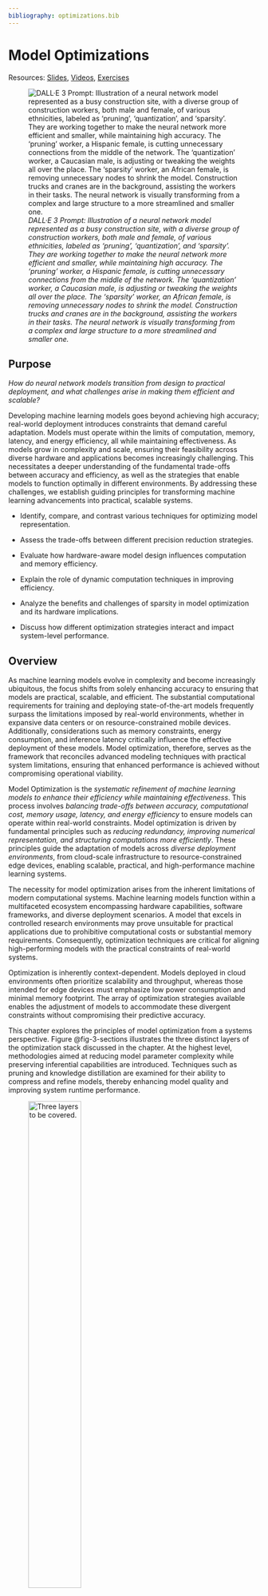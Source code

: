 ```yaml
---
bibliography: optimizations.bib
---
```


# Model Optimizations {#sec-model_optimizations}

::: {.content-visible when-format="html"}
Resources: [Slides](#sec-model-optimizations-resource), [Videos](#sec-model-optimizations-resource), [Exercises](#sec-model-optimizations-resource)
:::

![_DALL·E 3 Prompt: Illustration of a neural network model represented as a busy construction site, with a diverse group of construction workers, both male and female, of various ethnicities, labeled as 'pruning', 'quantization', and 'sparsity'. They are working together to make the neural network more efficient and smaller, while maintaining high accuracy. The 'pruning' worker, a Hispanic female, is cutting unnecessary connections from the middle of the network. The 'quantization' worker, a Caucasian male, is adjusting or tweaking the weights all over the place. The 'sparsity' worker, an African female, is removing unnecessary nodes to shrink the model. Construction trucks and cranes are in the background, assisting the workers in their tasks. The neural network is visually transforming from a complex and large structure to a more streamlined and smaller one._](images/png/cover_model_optimizations.png)

## Purpose {.unnumbered}

_How do neural network models transition from design to practical deployment, and what challenges arise in making them efficient and scalable?_

Developing machine learning models goes beyond achieving high accuracy; real-world deployment introduces constraints that demand careful adaptation. Models must operate within the limits of computation, memory, latency, and energy efficiency, all while maintaining effectiveness. As models grow in complexity and scale, ensuring their feasibility across diverse hardware and applications becomes increasingly challenging. This necessitates a deeper understanding of the fundamental trade-offs between accuracy and efficiency, as well as the strategies that enable models to function optimally in different environments. By addressing these challenges, we establish guiding principles for transforming machine learning advancements into practical, scalable systems.

::: {.callout-tip title="Learning Objectives"}

* Identify, compare, and contrast various techniques for optimizing model representation.

* Assess the trade-offs between different precision reduction strategies.

* Evaluate how hardware-aware model design influences computation and memory efficiency.

* Explain the role of dynamic computation techniques in improving efficiency.

* Analyze the benefits and challenges of sparsity in model optimization and its hardware implications.

* Discuss how different optimization strategies interact and impact system-level performance.

:::

## Overview

As machine learning models evolve in complexity and become increasingly ubiquitous, the focus shifts from solely enhancing accuracy to ensuring that models are practical, scalable, and efficient. The substantial computational requirements for training and deploying state-of-the-art models frequently surpass the limitations imposed by real-world environments, whether in expansive data centers or on resource-constrained mobile devices. Additionally, considerations such as memory constraints, energy consumption, and inference latency critically influence the effective deployment of these models. Model optimization, therefore, serves as the framework that reconciles advanced modeling techniques with practical system limitations, ensuring that enhanced performance is achieved without compromising operational viability.

::: {.callout-note title="Definition of Model Optimization"}

Model Optimization is the *systematic refinement of machine learning models to enhance their efficiency while maintaining effectiveness*. This process involves *balancing trade-offs between accuracy, computational cost, memory usage, latency, and energy efficiency* to ensure models can operate within real-world constraints. Model optimization is driven by fundamental principles such as *reducing redundancy, improving numerical representation, and structuring computations more efficiently*. These principles guide the adaptation of models across *diverse deployment environments*, from cloud-scale infrastructure to resource-constrained edge devices, enabling scalable, practical, and high-performance machine learning systems.

:::

The necessity for model optimization arises from the inherent limitations of modern computational systems. Machine learning models function within a multifaceted ecosystem encompassing hardware capabilities, software frameworks, and diverse deployment scenarios. A model that excels in controlled research environments may prove unsuitable for practical applications due to prohibitive computational costs or substantial memory requirements. Consequently, optimization techniques are critical for aligning high-performing models with the practical constraints of real-world systems.

Optimization is inherently context-dependent. Models deployed in cloud environments often prioritize scalability and throughput, whereas those intended for edge devices must emphasize low power consumption and minimal memory footprint. The array of optimization strategies available enables the adjustment of models to accommodate these divergent constraints without compromising their predictive accuracy.

This chapter explores the principles of model optimization from a systems perspective. Figure @fig-3-sections illustrates the three distinct layers of the optimization stack discussed in the chapter. At the highest level, methodologies aimed at reducing model parameter complexity while preserving inferential capabilities are introduced. Techniques such as pruning and knowledge distillation are examined for their ability to compress and refine models, thereby enhancing model quality and improving system runtime performance.

![Three layers to be covered.](images/png/modeloptimization_structure.png){#fig-3-sections width=50%}

We also investigate the role of numerical precision in model computations. An understanding of how various numerical representations affect model size, speed, and accuracy is essential for achieving optimal performance. Accordingly, the trade-offs associated with different numerical formats and the implementation of reduced-precision arithmetic are discussed, a topic of particular importance for embedded system deployments where computational resources are constrained.

At the lowest layer, the intricacies of hardware-software co-design are examined, which elucidates how models can be systematically tailored to efficiently utilize the specific characteristics of target hardware platforms. Alignment of machine learning model design with hardware architecture may yield substantial gains in performance and efficiency.

On the whole, the chapter systematically examines the underlying factors that shape optimization approaches, including model representation, numerical precision, and architectural efficiency. In addition, the interdependencies between software and hardware are explored, with emphasis on the roles played by compilers, runtimes, and specialized accelerators in influencing optimization choices. A structured framework is ultimately proposed to guide the selection and application of optimization techniques, ensuring that machine learning models remain both effective and viable under real-world conditions.

## Models in the Real World

Machine learning models are rarely deployed in isolation—they operate as part of larger systems with complex constraints, dependencies, and trade-offs. Model optimization, therefore, cannot be treated as a purely algorithmic problem; it must be viewed as a systems-level challenge that considers computational efficiency, scalability, deployment feasibility, and overall system performance. A well-optimized model must balance multiple objectives, including inference speed, memory footprint, power consumption, and accuracy, all while aligning with the specific requirements of the target deployment environment.

Therefore, it is important to understand the systems perspective on model optimization, highlighting why optimization is essential, the key constraints that drive optimization efforts, and the principles that define an effective optimization strategy. By framing optimization as a systems problem, we can move beyond ad-hoc techniques and instead develop principled approaches that integrate hardware, software, and algorithmic considerations into a unified optimization framework.

### Making Models Practical

Modern machine learning models often achieve impressive accuracy on benchmark datasets, but making them practical for real-world use is far from trivial. In practice, machine learning systems operate under a range of computational, memory, latency, and energy constraints that significantly impact both training and inference. A model that performs well in a research setting may be impractical when integrated into a broader system, whether it is deployed in the cloud, embedded in a smartphone, or running on a tiny microcontroller.

The real-world feasibility of a model depends on more than just accuracy—it also hinges on how efficiently it can be trained, stored, and executed. In large-scale Cloud ML settings, optimizing models helps minimize training time, computational cost, and power consumption, making large-scale AI workloads more efficient. In contrast, Edge ML requires models to run with limited compute resources, necessitating optimizations that reduce memory footprint and computational complexity. Mobile ML introduces additional constraints, such as battery life and real-time responsiveness, while Tiny ML pushes efficiency to the extreme, requiring models to fit within the memory and processing limits of ultra-low-power devices.

Optimization also plays a crucial role in making AI more sustainable and accessible. Reducing a model’s energy footprint is critical as AI workloads scale, helping mitigate the environmental impact of large-scale ML training and inference. At the same time, optimized models can expand the reach of machine learning, enabling applications in low-resource environments, from rural healthcare to autonomous systems operating in the field.

Ultimately, without systematic optimization, many machine learning models remain confined to academic studies rather than progressing to practical applications. For ML systems engineers and practitioners, the primary objective is to bridge the gap between theoretical potential and real-world functionality by deliberately designing models that are both efficient in execution and robust in diverse operational environments.

### Balancing Accuracy and Efficiency

Machine learning models are typically optimized to achieve high accuracy, but improving accuracy often comes at the cost of increased computational complexity. Larger models with more parameters, deeper architectures, and higher numerical precision can yield better performance on benchmark tasks. However, these improvements introduce challenges related to memory footprint, inference latency, power consumption, and training efficiency. As machine learning systems are deployed across a wide range of hardware platforms, balancing accuracy and efficiency becomes a fundamental challenge in model optimization.

From a systems perspective, accuracy and efficiency are often in direct tension. Increasing model capacity—whether through more parameters, deeper layers, or larger input resolutions—generally enhances predictive performance. However, these same modifications also increase computational cost, making inference slower and more resource-intensive. Similarly, during training, larger models demand greater memory bandwidth, longer training times, and more energy consumption, all of which introduce scalability concerns.

The need for efficiency constraints extends beyond inference. Training efficiency is critical for both research and industrial-scale applications, as larger models require greater computational resources and longer convergence times. Unoptimized training pipelines can result in prohibitive costs and delays, limiting the pace of innovation and deployment. On the inference side, real-time applications impose strict constraints on latency and power consumption, further motivating the need for optimization.

Balancing accuracy and efficiency requires a structured approach to model optimization, where trade-offs are carefully analyzed rather than applied indiscriminately. Some optimizations, such as pruning redundant parameters or reducing numerical precision, can improve efficiency without significantly impacting accuracy. Other techniques, like model distillation or architecture search, aim to preserve predictive performance while improving computational efficiency. The key challenge is to systematically determine which optimizations provide the best trade-offs for a given application and hardware platform.

### System Constraints Driving Optimization

Machine learning models operate within a set of fundamental system constraints that influence how they are designed, trained, and deployed. These constraints arise from the computational resources available, the hardware on which the model runs, and the operational requirements of the application. Understanding these constraints is essential for developing effective optimization strategies that balance accuracy, efficiency, and feasibility. The primary system constraints that drive model optimization include:

1. Computational Cost: Training and inference require significant compute resources, especially for large-scale models. The computational complexity of a model affects the feasibility of training on large datasets and deploying real-time inference workloads. Optimization techniques that reduce computation—such as pruning, quantization, or efficient architectures—can significantly lower costs.

2. Memory and Storage Limitations: Models must fit within the memory constraints of the target system. This includes RAM limitations during execution and storage constraints for model persistence. Large models with billions of parameters may exceed the capacity of edge devices or embedded systems, necessitating optimizations that reduce memory footprint without compromising performance.

3. Latency and Throughput: Many applications impose real-time constraints, requiring models to produce predictions within strict latency budgets. In autonomous systems, healthcare diagnostics, and interactive AI applications, slow inference times can render a model unusable. Optimizing model execution—through reduced precision arithmetic, efficient data movement, or parallel computation—can help meet real-time constraints.

4. Energy Efficiency and Power Consumption: Power constraints are critical in mobile, edge, and embedded AI systems. High energy consumption impacts battery-powered devices and increases operational costs in large-scale cloud deployments. Techniques such as model sparsity, adaptive computation, and hardware-aware optimization contribute to energy-efficient AI.

5. Scalability and Hardware Compatibility: Model optimizations must align with the capabilities of the target hardware. A model optimized for specialized accelerators (e.g., GPUs, TPUs, FPGAs) may not perform efficiently on general-purpose CPUs. Additionally, scaling models across distributed systems introduces new challenges in synchronization and workload balancing.

These constraints are interdependent, meaning that optimizing for one factor may impact another. For example, reducing numerical precision can lower memory usage and improve inference speed but may introduce quantization errors that degrade accuracy. Similarly, aggressive pruning can reduce computation but may lead to diminished generalization if not carefully managed.

## Three Core Dimensions of Model Optimization

Machine learning models must balance accuracy, efficiency, and feasibility to operate effectively in real-world systems. As discussed in the previous section, optimization is necessary to address key system constraints such as computational cost, memory limitations, energy efficiency, and latency requirements. However, model optimization is not a single technique but a structured process that can be categorized into three fundamental dimensions: model representation optimization, numerical precision optimization, and architectural efficiency optimization.

Each of these dimensions addresses a distinct aspect of efficiency. Model representation optimization focuses on modifying the architecture of the model itself to reduce redundancy while preserving accuracy. Numerical precision optimization improves efficiency by adjusting how numerical values are stored and computed, reducing the computational and memory overhead of machine learning operations. Architectural efficiency focuses on optimizing how computations are executed, ensuring that operations are performed efficiently across different hardware platforms.

Understanding these three dimensions provides a structured framework for systematically improving model efficiency. Rather than applying ad hoc techniques, machine learning practitioners must carefully select optimizations based on their impact across these dimensions, considering trade-offs between accuracy, efficiency, and deployment constraints.

### Model Representation

The first dimension, model representation optimization, focuses on reducing redundancy in the structure of machine learning models. Large models often contain excessive parameters that contribute little to overall performance but significantly increase memory footprint and computational cost. Optimizing model representation involves techniques that remove unnecessary components while maintaining predictive accuracy. Common approaches include pruning, which eliminates redundant weights and neurons, and knowledge distillation, where a smaller model learns to approximate the behavior of a larger model. Additionally, automated architecture search methods refine model structures to balance efficiency and accuracy. These optimizations primarily impact how models are designed at an algorithmic level, ensuring that they remain effective while being computationally manageable.

### Numerical Precision

The second dimension, numerical precision optimization, addresses how numerical values are represented and processed within machine learning models. Reducing the precision of computations can significantly lower the memory and computational requirements of a model, particularly for deep learning workloads. Quantization techniques map high-precision weights and activations to lower-bit representations, enabling efficient execution on hardware accelerators such as GPUs, TPUs, and specialized AI chips. Mixed-precision training dynamically adjusts precision levels during training to strike a balance between efficiency and accuracy. By carefully optimizing numerical precision, models can achieve substantial reductions in computational cost while maintaining acceptable levels of accuracy.

### Architectural Efficiency

The third dimension, architectural efficiency, focuses on how computations are performed efficiently during both training and inference. A well-designed model structure is not sufficient if its execution is suboptimal. Many machine learning models contain redundancies in their computational graphs, leading to inefficiencies in how operations are scheduled and executed. Architectural efficiency involves techniques that exploit sparsity in both model weights and activations, factorize large computational components into more efficient forms, and dynamically adjust computation based on input complexity. These methods improve execution efficiency across different hardware platforms, reducing latency and power consumption. In addition to inference optimizations, architectural efficiency also applies to training, where techniques such as gradient checkpointing and low-rank adaptation help reduce memory overhead and computational demands.

### The Tripartite Framework

These three dimensions collectively provide a framework for understanding model optimization. While each category targets different aspects of efficiency, they are highly interconnected. Pruning, for example, primarily falls under model representation but also affects architectural efficiency by reducing the number of operations performed during inference. Quantization reduces numerical precision but can also impact memory footprint and execution efficiency. Understanding these interdependencies is crucial for selecting the right combination of optimizations for a given system.

The choice of optimizations is driven by system constraints, which define the practical limitations within which models must operate. A machine learning model deployed in a data center has different constraints from one running on a mobile device or an embedded system. Computational cost, memory usage, inference latency, and energy efficiency all influence which optimizations are most appropriate for a given scenario. A model that is too large for a resource-constrained device may require aggressive pruning and quantization, while a latency-sensitive application may benefit from operator fusion and hardware-aware scheduling.

Table @tbl-constraint-opt-mapping summarizes how different system constraints map to the three core dimensions of model optimization.

+------------------------+------------------------------+------------------------------+------------------------------+
| System Constraint      | Model Representation         | Numerical Precision          | Architectural Efficiency     |
+:=======================+:============================:+:============================:+:============================:+
| Computational Cost     | ✗                            | ✓                            | ✓                            |
+------------------------+------------------------------+------------------------------+------------------------------+
| Memory and Storage     | ✓                            | ✓                            | ✗                            |
+------------------------+------------------------------+------------------------------+------------------------------+
| Latency and Throughput | ✓                            | ✗                            | ✓                            |
+------------------------+------------------------------+------------------------------+------------------------------+
| Energy Efficiency      | ✗                            | ✓                            | ✓                            |
+------------------------+------------------------------+------------------------------+------------------------------+
| Scalability            | ✓                            | ✗                            | ✓                            |
+------------------------+------------------------------+------------------------------+------------------------------+

: Mapping of system constraints to optimization dimensions. {#tbl-constraint-opt-mapping .striped .hover}

This mapping highlights the interdependence between optimization strategies and real-world constraints. Although each system constraint primarily aligns with one or more optimization dimensions, the relationships are not strictly one-to-one. Many optimization techniques affect multiple constraints simultaneously. Structuring model optimization along these three dimensions and mapping techniques to specific system constraints enables practitioners to analyze trade-offs more effectively and select optimizations that best align with deployment requirements. The following sections explore each optimization dimension in detail, highlighting the key techniques and their impact on model efficiency.

## Optimizing Model Representation

Model representation plays a fundamental role in determining the computational and memory efficiency of a machine learning system. The way a model is structured, not just in terms of the number of parameters but also how these parameters interact, directly affects its ability to scale, deploy efficiently, and generalize effectively. Optimizing model representation involves reducing redundancy, restructuring architectures for efficiency, and leveraging automated design methods to find optimal configurations.

The primary goal of model representation optimization is to eliminate unnecessary complexity while preserving model performance. Many state-of-the-art models are designed to maximize accuracy with little regard for efficiency, leading to architectures with excessive parameters, redundant computations, and inefficient data flow. In real-world deployment scenarios, these inefficiencies translate into higher computational costs, increased memory usage, and slower inference times. Addressing these issues requires systematically restructuring the model to remove redundancy, minimize unnecessary computations, and ensure that every parameter contributes meaningfully to the task at hand.

From a systems perspective, model representation optimization focuses on two key objectives. First, reducing redundancy by eliminating unnecessary parameters, neurons, or layers while preserving model accuracy. Many models are overparameterized, meaning that a smaller version could achieve similar performance with significantly lower computational overhead. Second, structuring computations efficiently to ensure that the model’s architecture aligns well with modern hardware capabilities, such as leveraging parallel processing and minimizing costly memory operations. An unoptimized model may be unnecessarily large, leading to slower inference times, higher energy consumption, and increased deployment costs. Conversely, an overly compressed model may lose too much predictive accuracy, making it unreliable for real-world use. The challenge in model representation optimization is to strike a balance between model size, accuracy, and efficiency, selecting techniques that reduce computational complexity while maintaining strong generalization.

To systematically approach model representation optimization, we focus on three key techniques that have proven effective in balancing efficiency and accuracy. Pruning systematically removes parameters or entire structural components that contribute little to overall performance, reducing computational and memory overhead while preserving accuracy. Knowledge distillation transfers knowledge from a large, high-capacity model to a smaller, more efficient model, enabling smaller models to retain predictive power while reducing computational cost. Finally, Neural Architecture Search (NAS) automates the process of designing models optimized for specific constraints, leveraging machine learning itself to explore and refine model architectures.

We focus on these four techniques because they represent distinct but complementary approaches to optimizing model representation. Pruning and knowledge distillation focus on reducing redundancy in existing models, while NAS addresses how to build optimized architectures from the ground up. Together, they provide a structured framework for understanding how to create machine learning models that are both accurate and computationally efficient. Each of these techniques offers a different approach to improving model efficiency, and in many cases, they can be combined to achieve even greater optimization. The following section begins with pruning, a foundational technique for eliminating redundancy in deep learning models.

### Pruning

Many state-of-the-art models contain millions—or even billions—of parameters, many of which contribute little to the final predictions. While these large models improve representational power and generalization, they also introduce significant inefficiencies that affect both training and deployment. From a machine learning systems perspective, large models present several challenges:

1. High Memory Requirements: Large models consume substantial storage space, which limits their feasibility on resource-constrained devices such as smartphones, IoT devices, and embedded systems. Storing and loading these models can also create bandwidth bottlenecks in distributed ML pipelines.

2. Increased Computational Cost: More parameters translate to higher inference latency and energy consumption, which is particularly problematic for real-time applications like autonomous systems, speech recognition, and mobile AI. Running unoptimized models on hardware accelerators such as GPUs and TPUs requires more compute cycles, increasing operational costs.

3. Scalability Limitations: Training and deploying large models at scale is expensive in terms of compute, memory, and power. Large-scale distributed training demands high-bandwidth communication and storage, while inference in production environments becomes costly without optimizations.

Despite these challenges, not all parameters in a model are necessary for maintaining accuracy. Many weights contribute minimally to the decision-making process, and their removal can drastically improve efficiency without significantly degrading performance. This motivates the need for pruning—a class of optimization techniques that systematically remove redundant parameters while preserving model accuracy.

::: {.callout-note title="Definition of Pruning"}

Pruning is a model optimization technique that removes unnecessary parameters from a neural network while maintaining a model's predictive performance. By systematically eliminating redundant weights, neurons, or layers, pruning reduces model size and computational cost, making it more efficient for storage, inference, and deployment.

:::

Pruning enables models to become smaller, faster, and more efficient without requiring fundamental changes to their architecture. By reducing redundancy, pruning directly addresses the memory, computation, and scalability challenges associated with deep learning systems, making it a key technique for efficient ML deployment across cloud, edge, and mobile platforms.

#### Definition of Pruning

Pruning is a model optimization technique that removes unnecessary parameters from a neural network while maintaining its predictive performance. By systematically eliminating redundant weights, neurons, or layers, pruning reduces the model’s size and computational requirements, making it more efficient for deployment. The objective is to retain the most important parameters while discarding those that contribute little to the overall computation.

Pruning exploits the fact that many deep learning models are overparameterized. While large models are effective at capturing complex patterns, they often contain parameters that have minimal influence on the final output. These redundant parameters increase storage requirements, slow down inference, and consume additional energy. By identifying and removing them, pruning improves the efficiency of machine learning models without requiring fundamental changes to their architecture.

Pruning can be applied at different stages of training:

* Post-training pruning: Parameters are removed based on criteria such as their magnitude or contribution to the model’s loss function. The pruned model is then fine-tuned to recover any lost accuracy.

* During-training pruning: Sparsity constraints are incorporated into the training process, encouraging the model to develop a more compact representation from the start.

* Dynamic pruning: The network structure is adjusted in real-time based on input data, making pruning decisions adaptively rather than fixing them in advance.

While pruning can substantially reduce the number of active parameters in a network, its effectiveness depends on how it is applied. Some methods remove individual weights without altering the model’s structure, while others eliminate entire neurons, channels, or layers to create a smaller, more hardware-friendly architecture. The choice of pruning technique impacts not only memory savings but also computational efficiency and compatibility with different hardware accelerators.

#### Mathematical Formulation

Pruning can be formally described as an optimization problem, where the goal is to reduce the number of parameters in a neural network while maintaining its predictive performance. Given a trained model with parameters $W$, pruning seeks to find a sparse version of the model, $\hat{W}$, that retains only the most important parameters. The objective can be expressed as:

$$
\min_{\hat{W}} \mathcal{L}(\hat{W}) \quad \text{subject to} \quad \|\hat{W}\|_0 \leq k
$$

where:

- $\mathcal{L}(\hat{W})$ represents the model’s loss function after pruning.
- $\hat{W}$ denotes the pruned model’s parameters.
- $\|\hat{W}\|_0$ is the number of nonzero parameters in $\hat{W}$, constrained to a budget $k$.

This formulation explicitly enforces sparsity, meaning that only a limited number of parameters remain in the pruned model. However, solving this problem exactly is computationally infeasible due to the discrete nature of the $\ell_0$-norm constraint. Finding the optimal subset of parameters to retain would require evaluating an exponential number of possible parameter configurations, making it impractical for deep networks with millions of parameters.

To make pruning computationally feasible, practical methods replace the hard constraint on the number of remaining parameters with a soft regularization term that encourages sparsity. A common relaxation is to introduce an $\ell_1$-norm regularization penalty, leading to the following objective:

$$
\min_W \mathcal{L}(W) + \lambda \| W \|_1
$$

where $\lambda$ controls the degree of sparsity. The $\ell_1$-norm encourages smaller weight values and promotes sparsity but does not strictly enforce zero values. Other methods use iterative heuristics, where parameters with the smallest magnitudes are pruned in successive steps, followed by fine-tuning to recover lost accuracy.

One of the key reasons pruning is effective is rooted in the Lottery Ticket Hypothesis (LTH) [@jonathan2019lottery]. The hypothesis suggests that within a large, overparameterized neural network, there exists a subnetwork---a "winning ticket"---that, when trained in isolation, can achieve comparable performance to the full model. In other words, instead of the full network being necessary for learning, a much smaller but well-initialized subset of weights can be just as effective.

The implication of LTH for pruning is profound: rather than simply removing weights after training, it may be possible to identify "winning ticket" subnetworks early in training or even at initialization. This challenges the conventional pruning paradigm, which assumes that pruning is purely a post-training compression technique. Instead, LTH suggests that pruning may reveal the essential structure necessary for learning, meaning that training could be done directly on the sparse subnetwork rather than first training a dense model and then pruning it.

#### Unstructured Pruning

Unstructured pruning reduces the number of active parameters in a neural network by removing individual weights while preserving the overall network architecture. Many deep learning models are overparameterized, meaning they contain more weights than are strictly necessary for accurate predictions. During training, some connections become redundant, contributing little to the final computation. Pruning these weak connections can reduce memory requirements while preserving most of the model’s accuracy.

Mathematically, unstructured pruning introduces sparsity into the weight matrices of a neural network. Let $W \in \mathbb{R}^{m \times n}$ represent a weight matrix in a given layer of a network. Pruning removes a subset of weights by applying a binary mask $M \in \{0,1\}^{m \times n}$, yielding a pruned weight matrix:

$$
\hat{W} = M \odot W
$$

where $\odot$ represents the element-wise Hadamard product. The mask $M$ is constructed based on a pruning criterion, typically weight magnitude. A common approach is magnitude-based pruning, which removes a fraction $s$ of the lowest-magnitude weights. This is achieved by defining a threshold $\tau$ such that:

$$
M_{i,j} =
\begin{cases}
1, & \text{if } |W_{i,j}| > \tau \\
0, & \text{otherwise}
\end{cases}
$$

where $\tau$ is chosen to ensure that only the largest $(1 - s)$ fraction of weights remain. This method assumes that larger-magnitude weights contribute more to the network’s function, making them preferable for retention.

The primary advantage of unstructured pruning is memory efficiency. By reducing the number of nonzero parameters, pruned models require less storage, which is particularly beneficial when deploying models to embedded or mobile devices with limited memory. However, unstructured pruning does not necessarily improve computational efficiency on modern deep learning hardware. Standard GPUs and TPUs are optimized for dense matrix multiplications, and a sparse weight matrix often cannot fully utilize hardware acceleration unless specialized sparse computation kernels are available. Consequently, unstructured pruning is most beneficial when the goal is to compress a model for storage rather than to accelerate inference speed. While unstructured pruning improves model efficiency at the parameter level, it does not alter the structural organization of the network.

#### Structured Pruning

While unstructured pruning removes individual weights from a neural network, structured pruning eliminates entire computational units, such as neurons, filters, channels, or layers. This approach is particularly beneficial for hardware efficiency, as it produces smaller dense models that can be directly mapped to modern deep learning accelerators. Unlike unstructured pruning, which results in sparse weight matrices that require specialized execution kernels to exploit computational benefits, structured pruning leads to more efficient inference on general-purpose hardware by reducing the overall size of the network architecture.

Structured pruning is motivated by the observation that not all neurons, filters, or layers contribute equally to a model’s predictions. Some units primarily carry redundant or low-impact information, and removing them does not significantly degrade model performance. The challenge lies in identifying which structures can be pruned while preserving accuracy.

A common approach to structured pruning is magnitude-based pruning, where entire neurons or filters are removed based on the magnitude of their associated weights. The intuition behind this method is that parameters with smaller magnitudes contribute less to the model’s output, making them prime candidates for elimination. The importance of a neuron or filter is often measured using a norm function, such as the $\ell_1$-norm or $\ell_2$-norm, applied to the weights associated with that unit. If the norm falls below a predefined threshold, the corresponding neuron or filter is pruned. This method is straightforward to implement and does not require additional computational overhead beyond computing norms across layers.

Another strategy is activation-based pruning, which evaluates the average activation values of neurons or filters over a dataset. Neurons that consistently produce low activations contribute less information to the network’s decision process and can be safely removed. This method captures the dynamic behavior of the network rather than relying solely on static weight values. Activation-based pruning requires profiling the model over a representative dataset to estimate the average activation magnitudes before making pruning decisions.

Gradient-based pruning uses information from the model’s training process to identify less significant neurons or filters. The key idea is that units with smaller gradient magnitudes contribute less to reducing the loss function, making them less critical for learning. By ranking neurons based on their gradient values, structured pruning can remove those with the least impact on model optimization. Unlike magnitude-based or activation-based pruning, which rely on static properties of the trained model, gradient-based pruning requires access to gradient computations and is typically applied during training rather than as a post-processing step.

Each of these methods has trade-offs in terms of computational complexity and effectiveness. Magnitude-based pruning is computationally inexpensive and easy to implement but does not account for how neurons behave in different data distributions. Activation-based pruning provides a more data-driven pruning approach but requires additional computations to estimate neuron importance. Gradient-based pruning leverages training dynamics but may introduce additional complexity if applied to large-scale models.

#### Dynamic Pruning

Traditional pruning methods, whether unstructured or structured, typically involve static pruning, where parameters are permanently removed after training or at fixed intervals during training. However, this approach assumes that the importance of parameters is fixed, which is not always the case. In contrast, dynamic pruning adapts pruning decisions based on the input data or training dynamics, allowing the model to adjust its structure in real time.

Dynamic pruning techniques introduce flexibility into the pruning process by allowing pruned parameters to be reactivated or by adjusting sparsity levels based on usage patterns. Rather than applying a fixed pruning mask, dynamic pruning methods assess the importance of parameters at inference time or throughout training, removing or reinstating them as needed.

One approach to dynamic pruning involves runtime sparsity, where the model determines which weights to use based on the specific input. For example, in activation-conditioned pruning, neurons or channels with low activations for a given input are skipped during computation, leading to input-dependent sparsity. This technique is particularly useful for models deployed in latency-sensitive environments, as it reduces the number of computations required per inference without statically altering the model architecture.

Another class of dynamic pruning operates during training, where sparsity is gradually introduced and adjusted throughout the optimization process. Methods such as gradual magnitude pruning start with a dense network and progressively increase the fraction of pruned parameters as training progresses. Instead of permanently removing parameters, these approaches allow the network to recover from pruning-induced capacity loss by regrowing connections that prove to be important in later stages of training.

Dynamic pruning presents several advantages over static pruning. It allows models to adapt to different workloads, potentially improving efficiency while maintaining accuracy. Unlike static pruning, which risks over-pruning and degrading performance, dynamic pruning provides a mechanism for selectively reactivating parameters when necessary. However, implementing dynamic pruning requires additional computational overhead, as pruning decisions must be made in real-time, either during training or inference. This makes it more complex to integrate into standard deep learning pipelines compared to static pruning.

Despite its challenges, dynamic pruning is particularly useful in edge computing and adaptive AI systems, where resource constraints and real-time efficiency requirements vary across different inputs. The next section explores the practical considerations and trade-offs involved in choosing the right pruning method for a given machine learning system.

#### Pruning Comparison

Pruning techniques can be categorized into unstructured, structured, and dynamic pruning. Structured pruning directly reduces computational cost by eliminating entire groups of parameters, leading to a reduction in the number of matrix multiplications required during inference. Unlike unstructured pruning, which results in sparse weight matrices that may not fully exploit hardware acceleration, structured pruning maintains dense matrix operations that are inherently optimized for deep learning accelerators. This allows structured pruning to improve inference speed without requiring modifications to standard deep learning frameworks.

Dynamic pruning introduces an adaptive approach where pruning decisions are made at runtime rather than being fixed at training time. This approach optimally balances accuracy and efficiency by adjusting the network’s sparsity based on input conditions or computational constraints.

However, structured pruning imposes a stronger inductive bias on the model because entire computational units are removed. This can lead to a more significant drop in accuracy compared to unstructured pruning, especially when aggressive pruning is applied. To mitigate this, pruned models often require additional fine-tuning or retraining to recover lost performance. Another challenge is that modifying the network’s architecture through structured pruning may require adjustments in transfer learning or pre-trained model settings, as the pruned model's feature representations can change significantly.

Structured pruning is particularly effective in deployment scenarios where both memory reduction and computational efficiency are critical. It is widely used in optimizing convolutional neural networks (CNNs) for edge and mobile applications, where reducing the number of active filters or layers can directly translate into faster inference and lower energy consumption. @tbl-pruning summarizes the key differences between these two approaches.

| Aspect          | Unstructured Pruning                     | Structured Pruning                        | Dynamic Pruning                          |
|---------------------|----------------------------------|----------------------------------|----------------------------------|
| What is removed? | Individual weights in the model | Entire neurons, channels, filters, or layers | Adjusts pruning based on runtime conditions |
| Model structure  | Sparse weight matrices; original architecture remains unchanged | Model architecture is modified; pruned layers are fully removed | Structure adapts dynamically |
| Impact on memory | Reduces model storage by eliminating nonzero weights | Reduces model storage by removing entire components | Varies based on real-time pruning |
| Impact on computation | Limited; dense matrix operations still required unless specialized sparse computation is used | Directly reduces FLOPs and speeds up inference | Balances accuracy and efficiency dynamically |
| Hardware compatibility | Sparse weight matrices require specialized execution support for efficiency | Works efficiently with standard deep learning hardware | Requires adaptive inference engines |
| Fine-tuning required? | Often necessary to recover accuracy after pruning | More likely to require fine-tuning due to larger structural modifications | Adjusts dynamically, reducing the need for retraining |
| Use cases | Memory-efficient model compression, particularly for cloud deployment | Real-time inference optimization, mobile/edge AI, and efficient training | Adaptive AI applications, real-time systems |

::: Comparison of unstructured, structured, and dynamic pruning. {#tbl-pruning .striped .hover}

#### Pruning in Practice

Pruning is widely used in real-world machine learning deployments, and several deep learning frameworks provide built-in tools for implementing pruning techniques. While the theoretical foundations of pruning remain the same, applying it effectively requires framework-specific implementations that integrate with training pipelines, model export formats, and hardware execution environments.

Modern deep learning frameworks such as PyTorch, TensorFlow, and ONNX provide pruning utilities that allow developers to apply unstructured and structured pruning, fine-tune pruned models, and optimize them for deployment. These tools enable machine learning engineers to efficiently reduce model size while ensuring compatibility with cloud, edge, and mobile platforms.

In PyTorch, pruning is available through the `torch.nn.utils.prune` module. This module provides functions to apply magnitude-based pruning to individual layers or the entire model. Users can perform unstructured pruning by setting a fraction of the smallest-magnitude weights to zero or apply structured pruning to remove entire neurons or filters. PyTorch also allows for custom pruning strategies, where users define pruning criteria beyond weight magnitude, such as activation-based or gradient-based pruning. Once a model is pruned, it can be fine-tuned to recover lost accuracy before being exported for inference.

TensorFlow provides pruning support through the TensorFlow Model Optimization Toolkit (TF-MOT). This toolkit integrates pruning directly into the training process by applying sparsity-inducing regularization. TensorFlow’s pruning API supports global and layer-wise pruning, where the framework dynamically selects which parameters to remove based on weight magnitudes. Unlike PyTorch, TensorFlow’s pruning is typically applied during training, allowing models to learn sparse representations from the beginning rather than pruning them post-training. TF-MOT also provides export tools to convert pruned models into TFLite format, making them compatible with mobile and edge devices.

ONNX, an open standard for model representation, does not implement pruning directly but provides export and compatibility support for pruned models from PyTorch and TensorFlow. Since ONNX is designed to be hardware-agnostic, it allows models that have undergone pruning in different frameworks to be optimized for inference engines such as TensorRT, OpenVINO, and EdgeTPU. These inference engines can further leverage structured and dynamic pruning for execution efficiency, particularly on specialized hardware accelerators.

Although framework-level support for pruning has advanced significantly, applying pruning in practice requires consideration of hardware compatibility and software optimizations. Standard CPUs and GPUs often do not natively accelerate sparse matrix operations, meaning that unstructured pruning may reduce memory usage without providing significant computational speed-ups. In contrast, structured pruning is more widely supported in inference engines, as it directly reduces the number of computations needed during execution. Dynamic pruning, when properly integrated with inference engines, can optimize execution based on workload variations and hardware constraints, making it particularly beneficial for adaptive AI applications.

Pruning has been successfully deployed in models optimized for real-world use cases. For example, MobileNet, a lightweight convolutional neural network designed for mobile and embedded applications, has been pruned to further reduce its inference latency while preserving accuracy. BERT, a widely used transformer model for natural language processing, has undergone structured pruning of attention heads and intermediate layers to create more efficient versions such as DistilBERT and TinyBERT, which retain much of the original performance while reducing computational overhead. In computer vision, EfficientNet has been pruned to remove unnecessary filters, optimizing it for deployment in resource-constrained environments. Additionally, dynamic pruning techniques have been explored in vision and NLP models to adjust pruning levels in real time based on computational constraints, improving performance in variable hardware environments.

#### Pruning Strategy Trade-offs

Pruning techniques offer different trade-offs in terms of memory efficiency, computational efficiency, accuracy retention, hardware compatibility, and implementation complexity. The choice of pruning strategy depends on the specific constraints of the machine learning system and the deployment environment.

Unstructured pruning is particularly effective in reducing model size and memory footprint, as it removes individual weights while keeping the overall model architecture intact. However, since deep learning accelerators are optimized for dense matrix operations, unstructured pruning does not always translate to significant computational speed-ups unless specialized sparse execution kernels are used.

Structured pruning, in contrast, eliminates entire neurons, channels, or layers, leading to a more hardware-friendly model. This technique provides direct computational savings, as it reduces the number of floating-point operations (FLOPs) required during inference. The downside is that modifying the network structure can lead to a greater accuracy drop, requiring careful fine-tuning to recover lost performance.

Dynamic pruning introduces adaptability into the pruning process by adjusting which parameters are pruned at runtime based on input data or training dynamics. This allows for a better balance between accuracy and efficiency, as the model retains the flexibility to reintroduce previously pruned parameters if needed. However, dynamic pruning increases implementation complexity, as it requires additional computations to determine which parameters to prune on-the-fly.

@tbl-pruning-tradeoffs summarizes the key trade-offs between these pruning strategies:

| Criterion               | Unstructured Pruning | Structured Pruning | Dynamic Pruning |
|-----------------------------|--------------------------|------------------------|----------------------|
| Memory Efficiency        | ↑↑ High                 | ↑ Moderate             | ↑ Moderate           |
| Computational Efficiency | → Neutral               | ↑↑ High                | ↑ High               |
| Accuracy Retention       | ↑ Moderate              | ↓↓ Low                 | ↑↑ High              |
| Hardware Compatibility   | ↓ Low                   | ↑↑ High                | → Neutral            |
| Implementation Complexity| → Neutral               | ↑ Moderate             | ↓↓ High              |

: Comparison of pruning strategies. {#tbl-pruning-tradeoffs .striped .hover}

While pruning is an effective optimization technique, it comes with its own challenges. One of the primary concerns is accuracy degradation, particularly in structured pruning, where removing entire neurons or channels may significantly alter the network's representational power. Fine-tuning is often required to recover lost accuracy, adding additional training overhead.

The Lottery Ticket Hypothesis provides an alternative perspective: instead of viewing pruning as a post-training compression technique, what if we could identify winning ticket subnetworks at initialization? This idea challenges traditional pruning workflows by suggesting that models do not need to be fully trained before being pruned. However, practical methods for efficiently finding these subnetworks remain computationally expensive, requiring multiple training cycles to iteratively prune and retrain.

Despite these challenges, pruning remains a key technique for optimizing machine learning models, particularly for deployment on edge devices, mobile platforms, and cloud environments where resource constraints make efficiency a priority. The next section explores alternative model optimization strategies, including quantization, knowledge distillation, and neural architecture search, which can be combined with pruning to further enhance efficiency.

### Knowledge Distillation

#### Definition of Knowledge Distillation

Machine learning models are often trained with the goal of achieving the highest possible accuracy, leading to the development of large, complex architectures with millions or even billions of parameters. While these models excel in performance, they are computationally expensive and difficult to deploy in resource-constrained environments such as mobile devices, edge computing platforms, and real-time inference systems. Knowledge distillation is a technique designed to transfer the knowledge of a large, high-capacity model (the teacher) into a smaller, more efficient model (the student) while preserving most of the original model’s performance.

::: {.callout-note title="Definition of Knowledge Distillation"}

Knowledge Distillation is a model compression technique in which a smaller model (the *student*) is trained to mimic a larger, high-capacity model (the *teacher*). Instead of learning solely from labeled data, the student is optimized to match the teacher’s soft predictions, which provide richer information than hard class labels.

Leveraging the probabilistic outputs of the teacher model allows the student models to generalize better and achieve higher accuracy with fewer parameters. This makes it a key technique for deploying efficient machine learning models in resource-constrained environments, such as mobile devices, edge computing platforms, and real-time inference systems.

:::


Unlike pruning, which removes unnecessary parameters from a trained model, knowledge distillation involves training a separate, smaller model using guidance from a larger pre-trained model. The student model does not simply learn from labeled data but instead is optimized to match the soft predictions of the teacher model. These soft targets—probability distributions over classes rather than hard labels—contain richer information about how the teacher model generalizes beyond just the correct answer, helping the student learn more efficiently.

<!-- IMAGE: high level image showing how KD works -->

The main advantage of knowledge distillation is that it allows smaller models to reach a level of accuracy that would be difficult to achieve through standard training alone. This makes it particularly useful in ML systems where inference efficiency is a priority, such as real-time applications, cloud-to-edge model compression, and low-power AI systems.

#### Theoretical Foundation

Knowledge distillation is based on the idea that a well-trained teacher model encodes more information about the data distribution than just the correct class labels. In conventional supervised learning, a model is trained to minimize the cross-entropy loss between its predictions and the ground truth labels. However, this approach only provides a hard decision boundary for each class, discarding potentially useful information about how the model relates different classes to one another.

In contrast, knowledge distillation transfers this additional information by using the soft probability distributions produced by the teacher model. Instead of training the student model to match only the correct label, it is trained to match the teacher’s full probability distribution over all possible classes. This is achieved by introducing a temperature-scaled softmax function, which smooths the probability distribution, making it easier for the student model to learn from the teacher’s outputs.

#### Mathematical Formulation

Let $z_i$ be the logits (pre-softmax outputs) of the model for class $i$. The standard softmax function computes class probabilities as:

$$
p_i = \frac{\exp(z_i)}{\sum_j \exp(z_j)}
$$

where higher logits correspond to higher confidence in a class prediction.

In knowledge distillation, we introduce a temperature parameter $T$ that scales the logits before applying softmax:

$$
p_i(T) = \frac{\exp(z_i / T)}{\sum_j \exp(z_j / T)}
$$

where a higher temperature produces a softer probability distribution, revealing more information about how the model distributes uncertainty across different classes.

The student model is then trained using a loss function that minimizes the difference between its output distribution and the teacher’s softened output distribution. The most common formulation combines two loss terms:

$$
\mathcal{L}_{\text{distill}} = (1 - \alpha) \mathcal{L}_{\text{CE}}(y_s, y) + \alpha T^2 \sum_i p_i^T \log p_{i, s}^T
$$

where:

- $\mathcal{L}_{\text{CE}}(y_s, y)$ is the standard cross-entropy loss between the student’s predictions $y_s$ and the ground truth labels $y$.
- The second term minimizes the Kullback-Leibler (KL) divergence between the teacher’s softened predictions $p_i^T$ and the student’s predictions $p_{i, s}^T$.
- The factor $T^2$ ensures that gradients remain appropriately scaled when using high-temperature values.
- The hyperparameter $\alpha$ balances the importance of the standard training loss versus the distillation loss.

By learning from both hard labels and soft teacher outputs, the student model benefits from the generalization power of the teacher, improving its ability to distinguish between similar classes even with fewer parameters.

#### Intuition Behind Why Distillation Works

By learning from both hard labels and soft teacher outputs, the student model benefits from the generalization power of the teacher, improving its ability to distinguish between similar classes even with fewer parameters. Unlike conventional training, where a model learns only from binary correctness signals, knowledge distillation allows the student to absorb a richer understanding of the data distribution from the teacher’s predictions.

A key advantage of soft targets is that they provide relative confidence levels rather than just a single correct answer. Consider an image classification task where the goal is to distinguish between different animal species. A standard model trained with hard labels will only receive feedback on whether its prediction is right or wrong. If an image contains a cat, the correct label is "cat," and all other categories, such as "dog" and "fox," are treated as equally incorrect. However, a well-trained teacher model naturally understands that a cat is more visually similar to a dog than to a fox, and its soft output probabilities might look like @fig-soft-targets, where the relative confidence levels indicate that while "cat" is the most likely category, "dog" is still a plausible alternative, whereas "fox" is much less likely.

```r

##| label: fig-soft-targets
##| fig-cap: Soft target probability distribution.
##| fig-align: center
##| echo: false

library(ggplot2)

## Define the data
data <- data.frame(
  Animal = c("Cat", "Dog", "Fox"),
  Probability = c(0.85, 0.10, 0.05)
)

## Create the plot
ggplot(data, aes(x = Animal, y = Probability, fill = Animal)) +
  geom_bar(stat = "identity", width = 0.6, color = "black") +
  scale_y_continuous(labels = scales::percent_format(accuracy = 1)) +
  labs(
    title = "Soft Target Probability Distribution",
    x = "Animal",
    y = "Probability"
  ) +
  theme_minimal() +
  theme(legend.position = "none",
        text = element_text(size = 14))
```

Rather than simply forcing the student model to classify the image strictly as a cat, the teacher model provides a more nuanced learning signal, indicating that while "dog" is incorrect, it is a more reasonable mistake than "fox." This subtle information helps the student model build better decision boundaries between similar classes, making it more robust to ambiguity in real-world data.

This effect is particularly useful in cases where training data is limited or noisy. A large teacher model trained on extensive data has already learned to generalize well, capturing patterns that might be difficult to discover with smaller datasets. The student benefits by inheriting this structured knowledge, acting as if it had access to a larger training signal than what is explicitly available.

Another key benefit of knowledge distillation is its regularization effect. Because soft targets distribute probability mass across multiple classes, they prevent the student model from overfitting to specific hard labels. Instead of confidently assigning a probability of 1.0 to the correct class and 0.0 to all others, the student learns to make more calibrated predictions, which improves its generalization performance. This is especially important when the student model has fewer parameters, as smaller networks are more prone to overfitting.

Finally, distillation helps compress large models into smaller, more efficient versions without major performance loss. Training a small model from scratch often results in lower accuracy because the model lacks the capacity to learn the complex representations that a larger network can capture. However, by leveraging the knowledge of a well-trained teacher, the student can reach a higher accuracy than it would have on its own, making it a more practical choice for real-world ML deployments, particularly in edge computing, mobile applications, and other resource-constrained environments.

#### Efficiency Gains

Knowledge distillation is widely used in machine learning systems because it enables smaller models to achieve performance levels comparable to larger models, making it an essential technique for optimizing inference efficiency. While pruning reduces the size of a trained model by removing unnecessary parameters, knowledge distillation improves efficiency by training a compact model from the start, leveraging the teacher’s guidance to enhance learning. This allows the student model to reach a level of accuracy that would be difficult to achieve through standard training alone.

The efficiency benefits of knowledge distillation can be categorized into three key areas: memory efficiency, computational efficiency, and deployment flexibility.

##### Memory Efficiency and Model Compression

A key advantage of knowledge distillation is that it enables smaller models to retain much of the predictive power of larger models, significantly reducing memory footprint. This is particularly useful in resource-constrained environments such as mobile and embedded AI systems, where model size directly impacts storage requirements and load times.

For instance, models such as DistilBERT in NLP and MobileNet distillation variants in computer vision have been shown to retain up to 97% of the accuracy of their larger teacher models while using only half the number of parameters. This level of compression is often superior to pruning, where aggressive parameter reduction can lead to deterioration in representational power.

<!-- IMAGE: Add the distillbert graph -->

Another key benefit of knowledge distillation is its ability to transfer robustness and generalization from the teacher to the student. Large models are often trained with extensive datasets and develop strong generalization capabilities, meaning they are less sensitive to noise and data shifts. A well-trained student model inherits these properties, making it less prone to overfitting and more stable across diverse deployment conditions. This is particularly useful in low-data regimes, where training a small model from scratch may result in poor generalization due to insufficient training examples.

##### Computational Efficiency and Inference Speed

By training the student model to approximate the teacher’s knowledge in a more compact representation, distillation results in models that require fewer floating-point operations (FLOPs) per inference, leading to faster execution times. Unlike unstructured pruning, which may require specialized hardware support for sparse computation, a distilled model remains densely structured, making it more compatible with existing deep learning accelerators such as GPUs, TPUs, and edge AI chips.

In real-world deployments, this translates to:

- Reduced inference latency, which is important for real-time AI applications such as speech recognition, recommendation systems, and self-driving perception models.
- Lower energy consumption, making distillation particularly relevant for low-power AI on mobile devices and IoT systems.
- Higher throughput in cloud inference, where serving a distilled model allows large-scale AI applications to reduce computational cost while maintaining model quality.

For example, when deploying transformer models for NLP, organizations often use teacher-student distillation to create models that achieve similar accuracy at 2-4× lower latency, making it feasible to serve billions of requests per day with significantly lower computational overhead.

##### Deployment Flexibility and System-Level Considerations

Knowledge distillation is also effective in multi-task learning scenarios, where a single teacher model can guide multiple student models for different tasks. For example, in multi-lingual NLP models, a large teacher trained on multiple languages can transfer language-specific knowledge to smaller, task-specific student models, enabling efficient deployment across different languages without retraining from scratch. Similarly, in computer vision, a teacher trained on diverse object categories can distill knowledge into specialized students optimized for tasks such as face recognition, medical imaging, or autonomous driving.

Once a student model is distilled, it can be further optimized for hardware-specific acceleration using techniques such as pruning, quantization, and graph optimization. This ensures that compressed models remain inference-efficient across multiple hardware environments, particularly in edge AI and mobile deployments.

Despite its advantages, knowledge distillation has some limitations. The effectiveness of distillation depends on the quality of the teacher model—a poorly trained teacher may transfer incorrect biases to the student. Additionally, distillation introduces an additional training phase, where both the teacher and student must be used together, increasing computational costs during training. In some cases, designing an appropriate student model architecture that can fully benefit from the teacher’s knowledge remains a challenge, as overly small student models may not have enough capacity to absorb all the relevant information.

#### Trade-offs

Knowledge distillation is a powerful technique for compressing large models into smaller, more efficient versions while maintaining accuracy. By training a student model under the supervision of a teacher model, distillation enables better generalization and inference efficiency compared to training a small model from scratch. It is particularly effective in low-resource environments, such as mobile devices, edge AI, and large-scale cloud inference, where balancing accuracy, speed, and memory footprint is essential.

Compared to pruning, distillation preserves accuracy better but comes at the cost of higher training complexity, as it requires training a new model instead of modifying an existing one. However, pruning provides a more direct computational efficiency gain, especially when structured pruning is used. In practice, combining pruning and distillation often yields the best trade-off, as seen in models like DistilBERT and MobileBERT, where pruning first reduces unnecessary parameters before distillation optimizes a final student model. @tbl-kd-pruning summarizes the key trade-offs between knowledge distillation and pruning.

+------------------------+-----------------------------------------------------------+-------------------------------------------------------------------------------+
| Criterion              | Knowledge Distillation                                    | Pruning                                                                       |
+:=======================+:==========================================================+:==============================================================================+
| Accuracy retention     | High – Student learns from teacher, better generalization | Varies – Can degrade accuracy if over-pruned                                  |
+------------------------+-----------------------------------------------------------+-------------------------------------------------------------------------------+
| Training cost          | Higher – Requires training both teacher and student       | Lower – Only fine-tuning needed                                               |
+------------------------+-----------------------------------------------------------+-------------------------------------------------------------------------------+
| Inference speed        | High – Produces dense, optimized models                   | Depends – Structured pruning is efficient, unstructured needs special support |
+------------------------+-----------------------------------------------------------+-------------------------------------------------------------------------------+
| Hardware compatibility | High – Works on standard accelerators                     | Limited – Sparse models may need specialized execution                        |
+------------------------+-----------------------------------------------------------+-------------------------------------------------------------------------------+
| Ease of implementation | Complex – Requires designing a teacher-student pipeline   | Simple – Applied post-training                                                |
+------------------------+-----------------------------------------------------------+-------------------------------------------------------------------------------+

: Comparison of knowledge distillation and pruning. {#tbl-kd-pruning .striped .hover}

Knowledge distillation remains an essential technique in ML systems optimization, often used alongside pruning and quantization for deployment-ready models. The next section explores quantization, a method that further reduces computational cost by lowering numerical precision.

### Neural Architecture Search (NAS)

The techniques discussed in previous sections—pruning, knowledge distillation, and many others—rely on human expertise to determine optimal model configurations. While these manual approaches have led to significant advancements, they are inherently slow, resource-intensive, and constrained by human biases. Selecting an optimal architecture requires extensive experimentation, and even experienced practitioners may overlook more efficient designs.

Neural Architecture Search (NAS) addresses these limitations by automating model design. Instead of manually tuning configurations, NAS systematically explores a large space of architectures to identify those that best balance accuracy, computational cost, memory efficiency, and inference latency. By framing model selection as a structured search problem, NAS reduces reliance on trial and error, allowing architectures to be discovered programmatically rather than heuristically.

NAS formalizes model design as an optimization problem, leveraging techniques such as reinforcement learning, evolutionary algorithms, and gradient-based methods to automate decisions traditionally made by experts. This approach integrates principles of scaling optimization, structural pruning, and compressed representations, offering a unified framework for model efficiency.

Real-world applications demonstrate that NAS-generated architectures often match or surpass human-designed models in efficiency and accuracy. Examples include models optimized for mobile and cloud environments, where inference latency and memory constraints are critical considerations. Ultimately, NAS encapsulates a holistic approach to model optimization, unifying multiple strategies into an automated, scalable framework.

#### Encoding Model Efficiency

NAS operates in three key stages: defining the search space, exploring candidate architectures, and evaluating their performance. The search space defines the architectural components and constraints that NAS can modify. The search strategy determines how NAS explores possible architectures, selecting promising candidates based on past observations. The evaluation process ensures that the discovered architectures satisfy multiple objectives, including accuracy, efficiency, and hardware suitability.

1. Search Space Definition: This stage establishes the architectural components and constraints NAS can modify, such as the number of layers, convolution types, activation functions, and hardware-specific optimizations. A well-defined search space balances innovation with computational feasibility.

2. Search Strategy: NAS explores the search space using methods such as reinforcement learning, evolutionary algorithms, or gradient-based techniques. These approaches guide the search toward architectures that maximize performance while meeting resource constraints.

3. Evaluation Criteria: Candidate architectures are assessed based on multiple metrics, including accuracy, FLOPs, memory consumption, inference latency, and power efficiency. NAS ensures that the selected architectures align with deployment requirements.

NAS unifies structural design and optimization into a singular, automated framework. The result is the discovery of architectures that are not only highly accurate but also computationally efficient and well-suited for target hardware platforms.

#### Defining the Search Space

The first step in NAS is determining the set of architectures it is allowed to explore, known as the search space. The size and structure of this space directly affect how efficiently NAS can discover optimal models. A well-defined search space must be broad enough to allow innovation while remaining narrow enough to prevent unnecessary computation on impractical designs.

A typical NAS search space consists of modular building blocks that define the structure of the model. These include the types of layers available for selection, such as standard convolutions, depthwise separable convolutions, attention mechanisms, and residual blocks. The search space also defines constraints on network depth and width, specifying how many layers the model can have and how many channels each layer should include. Additionally, NAS considers activation functions, such as ReLU, Swish, or GELU, which influence both model expressiveness and computational efficiency.

Other architectural decisions within the search space include kernel sizes, receptive fields, and skip connections, which impact both feature extraction and model complexity. Some NAS implementations also incorporate hardware-aware optimizations, ensuring that the discovered architectures align with specific hardware, such as GPUs, TPUs, or mobile CPUs.

The choice of search space determines the extent to which NAS can optimize a model. If the space is too constrained, the search algorithm may fail to discover novel and efficient architectures. If it is too large, the search becomes computationally expensive, requiring extensive resources to explore a vast number of possibilities. Striking the right balance ensures that NAS can efficiently identify architectures that improve upon human-designed models.

#### Exploring the Search Space

Once the search space is defined, NAS must decide how to explore different architectures to determine which designs are most effective. The search strategy guides this process, selecting which architectures to evaluate based on past observations. An effective search strategy must balance exploration—testing new architectures—and exploitation—refining promising designs.

Several methods have been developed to navigate the search space efficiently. Reinforcement learning-based NAS formulates the search process as a decision-making problem, where an agent sequentially selects architectural components and receives a reward signal based on the performance of the generated model. Over time, the agent learns to generate better architectures by maximizing this reward. While effective, reinforcement learning-based NAS can be computationally expensive because it requires training many candidate models before converging on an optimal design.

An alternative approach uses evolutionary algorithms, which maintain a population of candidate architectures and iteratively improve them through mutation and selection. Stronger architectures—those with higher accuracy and efficiency—are retained, while modifications such as changing layer types or filter sizes introduce new variations. This approach has been shown to balance exploration and computational feasibility more effectively than reinforcement learning-based NAS.

More recent methods, such as gradient-based NAS, introduce differentiable parameters that represent architectural choices. Instead of treating architectures as discrete entities, gradient-based methods optimize both model weights and architectural parameters simultaneously using standard gradient descent. This significantly reduces the computational cost of the search, making NAS more practical for real-world applications.

The choice of search strategy has a direct impact on the feasibility of NAS. Early NAS methods that relied on reinforcement learning required weeks of GPU computation to discover a single architecture. More recent methods, particularly those based on gradient-based search, have significantly reduced this cost, making NAS more efficient and accessible.

#### Evaluating the Candidate Architectures

Every architecture explored by NAS must be evaluated based on a set of predefined criteria. While accuracy is a fundamental metric, NAS also optimizes for efficiency constraints to ensure that models are practical for deployment. The evaluation process determines whether an architecture should be retained for further refinement or discarded in favor of more promising designs.

The primary evaluation metrics include computational complexity, memory consumption, inference latency, and energy efficiency. Computational complexity, often measured in floating-point operations per second (FLOPs), determines the overall resource demands of a model. NAS favors architectures that achieve high accuracy while reducing unnecessary computations. Memory consumption, which includes both parameter count and activation storage, ensures that models fit within hardware constraints. For real-time applications, inference latency is a key factor, with NAS selecting architectures that minimize execution time on specific hardware platforms. Finally, some NAS implementations explicitly optimize for power consumption, ensuring that models are suitable for mobile and edge devices.

For example, FBNet, a NAS-generated architecture optimized for mobile inference, incorporated latency constraints into the search process. Instead of selecting the most accurate model, NAS identified architectures that provided the best balance between accuracy and inference speed. Similarly, EfficientNet was discovered through NAS by jointly optimizing for accuracy and computational efficiency, resulting in a model that delivers state-of-the-art performance while reducing FLOPs compared to conventional architectures.

By integrating these constraints into the search process, NAS systematically discovers architectures that balance accuracy, efficiency, and hardware adaptability. Instead of manually fine-tuning these trade-offs, NAS automates the selection of optimal architectures, ensuring that models are well-suited for real-world deployment scenarios.

#### Examples of NAS-Discovered Architectures

Neural Architecture Search (NAS) has been successfully used to design several state-of-the-art architectures that outperform manually designed models in terms of efficiency and accuracy. These architectures illustrate how NAS integrates scaling optimization, computation reduction, memory efficiency, and hardware-aware design into an automated process.

One of the most well-known NAS-generated models is EfficientNet, which was discovered using a NAS framework that searched for the most effective combination of depth, width, and resolution scaling. Unlike traditional scaling strategies that independently adjust these factors, NAS optimized the model using compound scaling, which applies a fixed set of scaling coefficients to ensure that the network grows in a balanced way. EfficientNet achieves higher accuracy with fewer parameters and lower FLOPs than previous architectures, making it ideal for both cloud and mobile deployment.

Another key example is MobileNetV3, which used NAS to optimize its network structure for mobile hardware. The search process led to the discovery of inverted residual blocks with squeeze-and-excitation layers, which improve accuracy while reducing computational cost. NAS also selected optimized activation functions and efficient depthwise separable convolutions, leading to a 5× reduction in FLOPs compared to earlier MobileNet versions.

FBNet, another NAS-generated model, was specifically optimized for real-time inference on mobile CPUs. Unlike architectures designed for general-purpose acceleration, FBNet’s search process explicitly considered latency constraints during training, ensuring that the final model runs efficiently on low-power hardware. Similar approaches have been used in TPU-optimized NAS models, where the search process is guided by hardware-aware cost functions to maximize parallel execution efficiency.

NAS has also been applied beyond convolutional networks. NAS-BERT explores transformer-based architectures, searching for efficient model structures that retain strong natural language understanding capabilities while reducing compute and memory overhead. NAS has been particularly useful in designing efficient vision transformers (ViTs) by automatically discovering lightweight attention mechanisms tailored for edge AI applications.

Each of these NAS-generated models demonstrates how automated architecture search can uncover novel efficiency trade-offs that may not be immediately intuitive to human designers. Explicit encoding of efficiency constraints into the search process enables NAS to systematically produce architectures that are more computationally efficient, memory-friendly, and hardware-adapted than those designed manually.

## Optimizing Numerical Precision

Machine learning models perform computations using numerical representations, and the choice of precision directly affects memory usage, computational efficiency, and power consumption. Many state-of-the-art models are trained and deployed using high-precision floating-point formats, such as FP32 (32-bit floating point), which offer numerical stability and high accuracy. However, high-precision formats increase storage requirements, memory bandwidth usage, and power consumption, making them inefficient for large-scale or resource-constrained deployments.

Reducing numerical precision improves efficiency by reducing storage needs, decreasing data movement between memory and compute units, and enabling faster computation. For example, moving from FP32 to FP16 halves memory storage requirements, while quantized INT8 models can reduce storage by 4×. Many modern AI accelerators, such as TPUs, GPUs, and edge AI chips, include dedicated hardware for low-precision computation, allowing FP16 and INT8 operations to run at significantly higher throughput than FP32.

However, reducing precision introduces quantization error, which can lead to accuracy degradation. The extent to which precision can be reduced depends on the model architecture, dataset properties, and hardware support. Large-scale models, such as those used in computer vision and NLP, can often tolerate aggressive precision reduction with minimal impact, while smaller models may require careful calibration to maintain performance.

This section explores the role of numerical precision in model efficiency, the trade-offs between different precision formats, methods for precision reduction, the benefits of custom and adaptive numerical representations, and extreme cases where models operate using only a few discrete numerical states (binarization and ternarization).

### Numerical Precision for Efficiency

Numerical precision plays a fundamental role in memory consumption, computational efficiency, and energy usage in deep learning systems. The choice of numerical representation determines how models store and process information, directly impacting both training and inference performance. As deep learning continues to scale, the demand for efficient numerics representation has grown, particularly for deploying models on low-power edge devices and hardware accelerators.

Efficient numerics representation is crucial for optimizing computation speed, reducing memory overhead, and minimizing energy consumption. By lowering precision, models can significantly decrease storage requirements, computation latency, and power usage. This is especially beneficial for mobile AI, embedded systems, and cloud inference, where efficiency constraints are paramount. Beyond memory and compute benefits, efficient numerics also enables hardware-software co-design, where precision is tuned to specific hardware capabilities, maximizing throughput on AI accelerators such as GPUs, TPUs, NPUs, and edge AI chips.

However, reducing numerical precision comes with trade-offs. Lower-precision formats can introduce numerical instability and quantization noise, potentially affecting model accuracy. Some architectures, such as large transformer-based NLP models, tolerate precision reduction well, whereas others may experience significant degradation. Thus, selecting the appropriate numerical precision requires balancing accuracy constraints, hardware support, and efficiency gains.

### Numeric Encoding and Storage

The representation of numerical data in deep learning systems extends beyond precision levels to encompass encoding formats and storage mechanisms, both of which significantly influence computational efficiency. The encoding of numerical values determines how floating-point and integer representations are stored in memory and processed by hardware, directly affecting performance in machine learning workloads. As deep learning models grow in size and complexity, optimizing numeric encoding becomes increasingly critical for ensuring efficiency, particularly on specialized hardware accelerators.

Floating-point representations, which are widely used in machine learning, follow the [IEEE 754 standard](https://standards.ieee.org/standard/754-2019.html), defining how numbers are represented using a combination of sign, exponent, and mantissa (fraction) bits. Standard formats such as FP32 (single precision) and FP64 (double precision) provide high accuracy but demand substantial memory and computational resources. To enhance efficiency, reduced-precision formats such as FP16, [bfloat16](https://cloud.google.com/tpu/docs/bfloat16), and [FP8](https://arxiv.org/abs/2209.05433) have been introduced, offering lower storage requirements while maintaining sufficient numerical range for deep learning computations. Unlike FP16, which allocates more bits to the mantissa, bfloat16 retains the same exponent size as FP32, allowing it to represent a wider dynamic range while reducing precision in the fraction. This characteristic makes bfloat16 particularly effective for deep learning training, where maintaining dynamic range is critical for stable gradient updates.

Integer-based representations, including INT8 and INT4, further reduce storage and computational overhead by eliminating the need for exponent and mantissa encoding. These formats are commonly used in quantized inference, where model weights and activations are converted to discrete integer values to accelerate computation and reduce power consumption. The deterministic nature of integer arithmetic simplifies execution on hardware, making it particularly well-suited for edge AI and mobile devices. At the extreme end, binary and ternary representations restrict values to just one or two bits, leading to significant reductions in memory footprint and power consumption. However, such aggressive quantization can degrade model accuracy unless complemented by specialized training techniques or architectural adaptations.

Emerging numeric formats seek to balance the trade-off between efficiency and accuracy. [TF32](https://blogs.nvidia.com/blog/2020/05/14/tensorfloat-32-precision-format/), introduced by NVIDIA for Ampere GPUs, modifies FP32 by reducing the mantissa size while maintaining the exponent width, allowing for faster computations with minimal precision loss. Similarly, FP8, gaining adoption in AI accelerators, provides an even lower-precision floating-point alternative while retaining a structure that aligns well with deep learning workloads. Alternative formats such as [Posit](https://ieeexplore.ieee.org/document/9399648), [Flexpoint](https://arxiv.org/abs/1711.02213), and [BF16ALT](https://developer.arm.com/documentation/ddi0596/2020-12/SIMD-FP-Instructions/BFMLALB--BFMLALT--vector---BFloat16-floating-point-widening-multiply-add-long--vector--) are also being explored for their potential advantages in numerical stability and hardware adaptability.

The efficiency of numeric encoding is further influenced by how data is stored and accessed in memory. AI accelerators optimize memory hierarchies to maximize the benefits of reduced-precision formats, leveraging specialized hardware such as tensor cores, matrix multiply units (MMUs), and vector processing engines to accelerate lower-precision computations. On these platforms, data alignment, memory tiling, and compression techniques play a crucial role in ensuring that reduced-precision computations deliver tangible performance gains.

As machine learning systems evolve, numeric encoding and storage strategies will continue to adapt to meet the demands of large-scale models and diverse hardware environments. The ongoing development of precision formats tailored for AI workloads highlights the importance of co-designing numerical representations with underlying hardware capabilities, ensuring that deep learning models achieve optimal performance while minimizing computational costs.

### Comparison of Numerical Precision Formats

@tbl-numerics compares commonly used numerical precision formats in deep learning, highlighting their trade-offs in storage efficiency, computational speed, and energy consumption. Emerging formats like FP8 and TF32 have been introduced to further optimize performance, particularly on AI accelerators.

| Precision Format | Bit-Width | Storage Reduction (vs FP32) | Compute Speed (vs FP32) | Power Consumption | Use Cases |
|-----------------|----------|---------------------------|-----------------------|------------------|-----------|
| FP32 (Single-Precision Floating Point) | 32-bit | Baseline (1×) | Baseline (1×) | High | Training & inference (general-purpose) |
| FP16 (Half-Precision Floating Point) | 16-bit | 2× smaller | 2× faster on FP16-optimized hardware | Lower | Accelerated training, inference (NVIDIA Tensor Cores, TPUs) |
| bfloat16 (Brain Floating Point) | 16-bit | 2× smaller | Similar speed to FP16, better dynamic range | Lower | Training on TPUs, transformer-based models |
| TF32 (TensorFloat-32) | 19-bit | Similar to FP16 | Up to 8× faster on NVIDIA Ampere GPUs | Lower | Training on NVIDIA GPUs |
| FP8 (Floating-Point 8-bit) | 8-bit | 4× smaller | Faster than INT8 in some cases | Significantly lower | Efficient training/inference (H100, AI accelerators) |
| INT8 (8-bit Integer) | 8-bit | 4× smaller | 4–8× faster than FP32 | Significantly lower | Quantized inference (Edge AI, mobile AI, NPUs) |
| INT4 (4-bit Integer) | 4-bit  | 8× smaller | Hardware-dependent | Extremely low | Ultra-low-power AI, experimental quantization |
| Binary/Ternary (1-bit / 2-bit) | 1–2-bit | 16–32× smaller | Highly hardware-dependent | Lowest | Extreme efficiency (binary/ternary neural networks) |

: Comparison of numerical precision formats. {#tbl-numerics .striped .hover}

FP16 and bfloat16 formats provide moderate efficiency gains while preserving model accuracy. Many AI accelerators, such as NVIDIA Tensor Cores and TPUs, include dedicated support for FP16 computations, enabling 2× faster matrix operations compared to FP32. bfloat16, in particular, offers a wider dynamic range, making it useful for training deep networks.  @fig-3float illustrates the differences between the three floating-point formats: Float32, Float16, and BFloat16.

![Three floating-point formats.](images/jpg/modeloptimization_3float_types.jpeg){#fig-3float width=90%}

INT8 precision offers more aggressive efficiency improvements, particularly for inference workloads. Many quantized models use INT8 for inference, reducing storage by 4× while accelerating computation by 4–8× on optimized hardware. INT8 is widely used in mobile and embedded AI, where energy constraints are significant.

Binary and ternary networks represent the extreme end of precision reduction, where weights and activations are constrained to 1-bit (binary) or 2-bit (ternary) values. This results in massive storage and energy savings, but model accuracy often degrades significantly unless specialized architectures are used.

### Trade-offs in Precision Reduction

Reducing numerical precision in machine learning systems offers substantial gains in efficiency, including lower memory requirements, reduced power consumption, and increased computational throughput. However, these benefits come with trade-offs, as lower-precision representations introduce numerical error and quantization noise, which can affect model accuracy. The extent of this impact depends on multiple factors, including the model architecture, the dataset, and the specific precision format used.

Models exhibit varying levels of tolerance to precision reduction. Large-scale architectures, such as convolutional neural networks and transformer-based models, often retain high accuracy even when using reduced-precision formats such as bfloat16 or INT8. In contrast, smaller models or those trained on tasks requiring high numerical precision may experience greater degradation in performance. Additionally, not all layers within a neural network respond equally to precision reduction. Certain layers, such as batch normalization and attention mechanisms, may be more sensitive to numerical precision than standard feedforward layers. As a result, techniques such as mixed-precision training, where different layers operate at different levels of precision, can help maintain accuracy while optimizing computational efficiency.

Hardware support is another critical factor in determining the effectiveness of precision reduction. AI accelerators, including GPUs, TPUs, and NPUs, are designed with dedicated low-precision arithmetic units that enable efficient computation using FP16, bfloat16, INT8, and, more recently, FP8. These architectures exploit reduced precision to perform high-throughput matrix operations, improving both speed and energy efficiency. In contrast, general-purpose CPUs often lack specialized hardware for low-precision computations, limiting the potential benefits of numerical precision reduction. The introduction of newer floating-point formats, such as TF32 for NVIDIA GPUs and FP8 for AI accelerators, seeks to optimize the trade-off between precision and efficiency, offering an alternative for hardware that is not explicitly designed for extreme quantization.

In addition to hardware constraints, reducing numerical precision impacts power consumption. Lower-precision arithmetic reduces the number of required memory accesses and simplifies computational operations, leading to lower overall energy use. This is particularly advantageous for energy-constrained environments such as mobile devices and edge AI systems. At the extreme end, ultra-low precision formats, including INT4 and binary/ternary representations, provide substantial reductions in power and memory usage. However, these formats often require specialized architectures to compensate for the accuracy loss associated with such aggressive quantization.

To mitigate accuracy loss associated with reduced precision, various precision reduction strategies can be employed. Ultimately, selecting the appropriate numerical precision for a given deep learning model requires balancing efficiency gains against accuracy constraints. This selection depends on the model's architecture, the computational requirements of the target application, and the underlying hardware's support for low-precision operations. By leveraging advancements in both hardware and software optimization techniques, practitioners can effectively integrate lower-precision numerics into deep learning pipelines, maximizing efficiency while maintaining performance.

### Precision Reduction Strategies

Reducing numerical precision is an essential optimization technique for improving the efficiency of machine learning models. By lowering the bit-width of weights and activations, models can reduce memory footprint, improve computational throughput, and decrease power consumption. However, naive precision reduction can introduce quantization errors, leading to accuracy degradation. To address this, different precision reduction strategies have been developed, allowing models to balance efficiency gains while preserving predictive performance.

Precision reduction techniques can be applied at different stages of a model’s lifecycle. Post-training quantization (PTQ) reduces precision after training, making it a simple and low-cost approach for optimizing inference. Quantization-aware training (QAT) incorporates quantization effects into the training process, enabling models to adapt to lower precision and retain higher accuracy. Mixed-precision training leverages hardware support to dynamically assign precision levels to different computations, optimizing execution efficiency without sacrificing accuracy.

#### Post-Training Quantization

Post-training quantization (PTQ) is a widely used technique for optimizing machine learning models by reducing numerical precision after training, improving inference efficiency without requiring additional retraining. By converting model weights and activations from high-precision floating-point formats (e.g., FP32) to lower-precision representations (e.g., INT8 or FP16), PTQ enables smaller model sizes, faster computation, and reduced energy consumption. This makes it a practical choice for deploying models on resource-constrained environments, such as mobile devices, edge AI systems, and cloud inference platforms.

Unlike other quantization techniques that modify the training process, PTQ is applied after training is complete. This means that the model retains its original structure and parameters, but its numerical representation is changed to operate in a more efficient format. The key advantage of PTQ is its low computational cost, as it does not require retraining the model with quantization constraints. However, reducing precision can introduce quantization error, which may lead to accuracy degradation, especially in tasks that rely on fine-grained numerical precision.

PTQ is widely supported in machine learning frameworks such as TensorFlow Lite, ONNX Runtime, and PyTorch’s quantization toolkit, making it an accessible and practical approach for optimizing inference workloads. The following sections explore how PTQ works, its benefits and challenges, and techniques for mitigating accuracy loss.

##### How PTQ Works

Post-training quantization (PTQ) converts a trained model’s weights and activations from high-precision floating-point representations (e.g., FP32) to lower-precision formats (e.g., INT8 or FP16). This process reduces the memory footprint of the model, accelerates inference, and lowers power consumption. However, since lower-precision formats have a smaller numerical range, quantization introduces rounding errors, which can impact model accuracy.

The core mechanism behind PTQ is scaling and mapping high-precision values into a reduced numerical range. A widely used approach is uniform quantization, which maps floating-point values to discrete integer levels using a consistent scaling factor. In uniform quantization, the interval between each quantized value is constant, simplifying implementation and ensuring efficient execution on hardware. The quantized value $q$ is computed as:

$$
q = \text{round} \left(\frac{x}{s} \right)
$$

where:
- $ q $ is the quantized integer representation,
- $ x $ is the original floating-point value,
- $ s $ is a scaling factor that maps the floating-point range to the available integer range.

For example, in INT8 quantization, the model’s floating-point values (typically ranging from $[-r, r]$) are mapped to an integer range of $[-128, 127]$. The scaling factor ensures that the most significant information is retained while reducing precision loss.

Once the model has been quantized, inference is performed using integer arithmetic, which is significantly more efficient than floating-point operations on many hardware platforms. However, due to rounding errors and numerical approximation, quantized models may experience slight accuracy degradation compared to their full-precision counterparts.

In addition to uniform quantization, non-uniform quantization can be employed to preserve accuracy in certain scenarios. Unlike uniform quantization, which uses a consistent scaling factor, non-uniform quantization assigns finer-grained precision to numerical ranges that are more densely populated. This approach can be beneficial for models with weight distributions that concentrate around certain values, as it allows more details to be retained where it matters most. However, non-uniform quantization typically requires more complex calibration and may involve additional computational overhead. While it is not as commonly used as uniform quantization in production environments, non-uniform techniques can be effective for preserving accuracy in models that are particularly sensitive to precision changes.

PTQ is particularly effective for computer vision models, where convolutional neural networks (CNNs) often tolerate quantization well. However, models that rely on small numerical differences, such as NLP transformers or speech recognition models, may require additional tuning or alternative quantization techniques, including non-uniform strategies, to retain performance.

##### Calibration

A crucial aspect of Post-Training Quantization (PTQ) is the calibration step, which involves selecting the most effective clipping range [$\alpha$, $\beta$] for quantizing model weights and activations. During PTQ, the model's weights and activations are converted to lower-precision formats (e.g., INT8), but the effectiveness of this reduction depends heavily on the chosen quantization range. Without proper calibration, the quantization process may cause significant accuracy degradation, even if the overall precision is reduced. Calibration ensures that the chosen range minimizes loss of information and helps preserve the model’s performance after precision reduction.

For example, consider quantizing activations that originally have a floating-point range between -6 and 6 to 8-bit integers. Simply using the full integer range of -128 to 127 for quantization might not be the most effective approach. Instead, calibration involves passing a representative dataset through the model and observing the actual range of the activations. The observed range can then be used to set a more effective quantization range, reducing information loss.

There are several commonly used calibration methods:

- Max: This method uses the maximum absolute value seen during calibration as the clipping range. While simple, it is susceptible to outlier data. For example, in the activation distribution shown in @fig-resnet-activations-histogram, we see an outlier cluster around 2.1, while the rest of the values are clustered around smaller values. The Max method could lead to an inefficient range if the outliers significantly influence the quantization.

- Entropy: This method minimizes information loss between the original floating-point values and the values that could be represented by the quantized format, typically using KL divergence. This is the default calibration method used by TensorRT and works well when trying to preserve the distribution of the original values.

- Percentile: This method sets the clipping range to a percentile of the distribution of absolute values seen during calibration. For example, a 99% calibration would clip the top 1% of the largest magnitude values. This method helps avoid the impact of outliers, which are not representative of the general data distribution.

![Input activations to layer 3 in ResNet50. Source: @@wu2020integer.](images/png/efficientnumerics_calibrationcopy.png){#fig-resnet-activations-histogram}

The quality of calibration directly affects the performance of the quantized model. A poor calibration could lead to a model that suffers from significant accuracy loss, while a well-calibrated model can retain much of its original performance after quantization.

Importantly, there are two types of calibration ranges to consider:

- Symmetric Calibration: The clipping range is symmetric around zero, meaning both the positive and negative ranges are equally scaled.
- Asymmetric Calibration: The clipping range is not symmetric, which means the positive and negative ranges may have different scaling factors. This can be useful when the data is not centered around zero.

Choosing the right calibration method and range is critical for maintaining model accuracy while benefiting from the efficiency gains of reduced precision.

##### Granularity

After determining the clipping range, the next step in optimizing quantization involves adjusting the granularity of the clipping range to ensure that the model retains as much accuracy as possible. In convolutional neural networks (CNNs), for instance, the input activations of a layer undergo convolution with multiple convolutional filters, each of which may have a unique range of values. The quantization process, therefore, must account for these differences in range across filters to preserve the model's performance.

As illustrated in @fig-quantization-granularity, the range for Filter 1 is significantly smaller than that for Filter 3, demonstrating the variation in the magnitude of values across different filters. The precision with which the clipping range [$\alpha$, $\beta$] is determined for the weights becomes a critical factor in effective quantization. This variability in ranges is a key reason why different quantization strategies, based on granularity, are employed.

![Quantization granularity: variable ranges. Source: @gholami2021survey.](images/png/efficientnumerics_granularity.png){#fig-quantization-granularity}

Several methods are commonly used to determine the granularity of quantization, each with its own trade-offs in terms of accuracy, efficiency, and computational cost.

###### Layerwise Quantization

In this approach, the clipping range is determined by considering all weights in the convolutional filters of a layer. The same clipping range is applied to all filters within the layer. While this method is simple to implement, it often leads to suboptimal accuracy due to the wide range of values across different filters. For example, if one convolutional kernel has a narrower range of values than another in the same layer, the quantization resolution of the narrower range may be compromised, resulting in a loss of information.

###### Groupwise Quantization

Groupwise quantization divides the convolutional filters into groups and calculates a shared clipping range for each group. This method can be beneficial when the distribution of values within a layer is highly variable. For example, the Q-BERT model [@sheng2019qbert] applied this technique when quantizing Transformer models [@vaswani2017attention], particularly for the fully-connected attention layers. While groupwise quantization offers better accuracy than layerwise quantization, it incurs additional computational cost due to the need to account for multiple scaling factors.

###### Channelwise Quantization

Channelwise quantization assigns a dedicated clipping range and scaling factor to each convolutional filter. This approach ensures a higher resolution in quantization, as each channel is quantized independently. Channelwise quantization is widely used in practice, as it often yields better accuracy compared to the previous methods. By allowing each filter to have its own clipping range, this method ensures that the quantization process is tailored to the specific characteristics of each filter.

###### Sub-channelwise Quantization

This method takes the concept of channelwise quantization a step further by subdividing each convolutional filter into smaller groups, each with its own clipping range. Although this method can provide very fine-grained control over quantization, it introduces significant computational overhead, as multiple scaling factors must be managed for each group within a filter. As a result, sub-channelwise quantization is generally only used in scenarios where maximum precision is required, despite the increased computational cost.

Among these methods, channelwise quantization is the current standard for quantizing convolutional filters. It strikes a balance between the accuracy gains from finer granularity and the computational efficiency needed for practical deployment. By adjusting the clipping range for each individual kernel, channelwise quantization provides significant improvements in model accuracy with minimal overhead, making it the most widely adopted approach in deep learning applications.

##### Weights vs. Activations

Weight Quantization involves converting the continuous, high-precision weights of a model into lower-precision values, such as converting 32-bit floating-point (Float32) weights to 8-bit integer (INT8) weights. As illustrated in @fig-weight-activations-quantization, weight quantization occurs in the second step (red squares) during the multiplication of inputs. This process significantly reduces the model size, decreasing both the memory required to store the model and the computational resources needed for inference. For example, a weight matrix in a neural network layer with Float32 weights like [0.215, -1.432, 0.902, ...] might be mapped to INT8 values such as [27, -183, 115, ...], leading to a substantial reduction in memory usage.

![Weight and activation quantization. Source: HarvardX.](images/png/efficientnumerics_weightsactivations.png){#fig-weight-activations-quantization}

Activation Quantization refers to the process of quantizing the activation values, or the outputs of the layers, during model inference. This quantization can reduce the computational resources required during inference, particularly when targeting hardware optimized for integer arithmetic. However, it introduces challenges related to maintaining model accuracy, as the precision of intermediate computations is reduced. For instance, in a convolutional neural network (CNN), the activation maps (or feature maps) produced by convolutional layers, originally represented in Float32, may be quantized to INT8 during inference. This can significantly accelerate computation on hardware capable of efficiently processing lower-precision integers.

Moreover, recent advancements have explored Activation-aware Weight Quantization (AWQ) for the compression and acceleration of large language models (LLMs). This approach focuses on protecting only a small fraction of the most salient weights, approximately 1%, by observing the activations rather than the weights themselves. This method has been shown to improve model efficiency while preserving accuracy, as discussed in [Lin et al., 2023](https://arxiv.org/pdf/2306.00978.pdf).

##### Static and Dynamic Quantization

After determining the type and granularity of the clipping range, practitioners must decide when the clipping ranges are calculated in their quantization algorithms. There are two primary approaches to quantizing activations: static quantization and dynamic quantization.

Static Quantization is the more commonly used approach. In static quantization, the clipping range is pre-calculated and remains fixed during inference. This method does not introduce any additional computational overhead during runtime, which makes it efficient in terms of computational resources. However, the fixed range can lead to lower accuracy compared to dynamic quantization. A typical implementation of static quantization involves running a series of calibration inputs to compute the typical range of activations, as discussed in works like [@jacob2018quantization] and [@yao2021hawq].

In contrast, Dynamic Quantization dynamically calculates the range for each activation map during runtime. This approach allows the quantization process to adjust in real-time based on the input, leading to potentially higher accuracy, as the range is calculated specifically for each input activation. However, dynamic quantization incurs higher computational overhead, as the range must be recalculated at each step. While this often results in higher accuracy, the real-time computations can be expensive, particularly when deployed at scale.

Because dynamic quantization introduces significant runtime overhead, most practitioners prefer static quantization due to its lower computational cost and simplicity. Nevertheless, dynamic quantization may be employed in scenarios where maintaining higher accuracy is critical and the additional computational cost is justifiable.

The following table, @tbl-quantization_methods, summarizes the characteristics of post-training quantization, quantization-aware training, and dynamic quantization, providing an overview of their respective strengths, limitations, and trade-offs. These methods are widely deployed across machine learning systems of varying scales, and understanding their pros and cons is crucial for selecting the appropriate approach for a given application.

+------------------------------+------------------------------+------------------------------+------------------------------+
| Aspect                       | Post Training Quantization   | Quantization-Aware Training  | Dynamic Quantization         |
+:=============================+:=============================+:=============================+:=============================+
| Pros                         |                              |                              |                              |
+------------------------------+------------------------------+------------------------------+------------------------------+
| Simplicity                   | ✓                            | ✗                            | ✗                            |
+------------------------------+------------------------------+------------------------------+------------------------------+
| Accuracy Preservation        | ✗                            | ✓                            | ✓                            |
+------------------------------+------------------------------+------------------------------+------------------------------+
| Adaptability                 | ✗                            | ✗                            | ✓                            |
+------------------------------+------------------------------+------------------------------+------------------------------+
| Optimized Performance        | ✗                            | ✓                            | Potentially                  |
+------------------------------+------------------------------+------------------------------+------------------------------+
| Cons                         |                              |                              |                              |
+------------------------------+------------------------------+------------------------------+------------------------------+
| Accuracy Degradation         | ✓                            | ✗                            | Potentially                  |
+------------------------------+------------------------------+------------------------------+------------------------------+
| Computational Overhead       | ✗                            | ✓                            | ✓                            |
+------------------------------+------------------------------+------------------------------+------------------------------+
| Implementation Complexity    | ✗                            | ✓                            | ✓                            |
+------------------------------+------------------------------+------------------------------+------------------------------+
| Tradeoffs                    |                              |                              |                              |
+------------------------------+------------------------------+------------------------------+------------------------------+
| Speed vs. Accuracy           | ✓                            | ✗                            | ✗                            |
+------------------------------+------------------------------+------------------------------+------------------------------+
| Accuracy vs. Cost            | ✗                            | ✓                            | ✗                            |
+------------------------------+------------------------------+------------------------------+------------------------------+
| Adaptability vs. Overhead    | ✗                            | ✗                            | ✓                            |
+------------------------------+------------------------------+------------------------------+------------------------------+

: Comparison of post-training quantization, quantization-aware training, and dynamic quantization. {#tbl-quantization_methods .striped .hover}

##### Advantages of PTQ

One of the key advantages of PTQ is its low computational cost, as it does not require retraining the model. This makes it an attractive option for rapid deployment of trained models, particularly when retraining is computationally expensive or infeasible. Since PTQ only modifies the numerical representation of weights and activations, the underlying model architecture remains unchanged, allowing it to be applied to a wide range of pre-trained models without modification.

PTQ also provides substantial memory and storage savings by reducing the bit-width of model parameters. For instance, converting a model from FP32 to INT8 results in a 4× reduction in storage size, making it feasible to deploy larger models on resource-constrained devices such as mobile phones, edge AI hardware, and embedded systems. These reductions in memory footprint also lead to lower bandwidth requirements when transferring models across networked systems.

In terms of computational efficiency, PTQ allows inference to be performed using integer arithmetic, which is inherently faster than floating-point operations on many hardware platforms. AI accelerators such as Tensor Processing Units (TPUs) and Neural Processing Units (NPUs) are optimized for lower-precision computations, enabling higher throughput and reduced power consumption when executing quantized models. This makes PTQ particularly useful for applications requiring real-time inference, such as object detection in autonomous systems or speech recognition on mobile devices.

##### Challenges and Limitations of PTQ

Despite its advantages, PTQ introduces quantization errors due to rounding effects when mapping floating-point values to discrete lower-precision representations. While some models remain robust to these changes, others may experience notable accuracy degradation, especially in tasks that rely on small numerical differences.

The extent of accuracy loss depends on both the model architecture and the task domain.  Convolutional neural networks (CNNs) for image classification are generally tolerant to PTQ, often maintaining near-original accuracy even with aggressive INT8 quantization.  Transformer-based models used in natural language processing (NLP) and speech recognition tend to be more sensitive, as these architectures rely on high-precision numerical relationships in attention mechanisms.

To mitigate accuracy loss, calibration techniques such as KL divergence-based scaling or per-channel quantization are often applied to fine-tune the scaling factor and minimize information loss. Some frameworks, including TensorFlow Lite and PyTorch, provide automated quantization tools with built-in calibration methods to improve accuracy retention.

Another limitation of PTQ is that not all hardware supports efficient integer arithmetic. While GPUs, TPUs, and specialized edge AI chips often include dedicated support for INT8 inference, general-purpose CPUs may lack optimized instructions for low-precision execution, leading to suboptimal performance gains.

Additionally, PTQ is not always suitable for training. Since PTQ applies quantization after training, models that require further fine-tuning or adaptation may need an alternative approach, such as quantization-aware training (QAT), to ensure precision constraints are accounted for during the learning process.

Post-training quantization remains one of the most practical and widely used techniques for improving inference efficiency. It provides substantial memory and computational savings with minimal overhead, making it an ideal choice for deploying machine learning models in resource-constrained environments. However, the success of PTQ depends on model architecture, task sensitivity, and hardware compatibility. In scenarios where accuracy degradation is unacceptable, alternative quantization strategies, such as quantization-aware training, may be required.

#### Quantization-Aware Training

While post-training quantization (PTQ) provides a fast and computationally inexpensive approach for optimizing inference efficiency, it comes with limitations. Since PTQ applies quantization after training, it does not account for the impact of reduced numerical precision on model behavior. This can lead to accuracy degradation, particularly in models that rely on fine-grained numerical precision, such as transformers in NLP and speech recognition systems.

To address this limitation, Quantization-Aware Training (QAT) incorporates quantization constraints into the training process itself. Instead of applying precision reduction after training, QAT simulates low-precision arithmetic during forward passes, allowing the model to learn to be more robust to quantization effects. This ensures that the model’s accuracy is preserved more effectively compared to post-training quantization, making QAT particularly useful for applications where precision-sensitive computations are critical.

Certain machine learning models, particularly those used in natural language processing, speech recognition, and object detection, are highly sensitive to quantization errors. These models often experience significant accuracy degradation when quantized using PTQ, as they were not trained with low-precision constraints in mind. By incorporating quantization effects during training, QAT enables the model to adjust its weight distributions and activations to better align with low-precision arithmetic, reducing the impact of numerical errors.

##### How QAT Works

Quantization-aware training (QAT) modifies the standard training process by simulating low-precision arithmetic during forward passes while keeping backpropagation in high precision. This ensures that the model learns to be robust to quantization effects before deployment. The key idea behind QAT is to introduce fake quantization layers that mimic the behavior of integer-based computations without actually modifying the numerical precision of the model's weights during training.

During forward propagation, weights and activations are quantized and dequantized to simulate reduced precision. This process is typically represented as:

$$
q = \text{round} \left(\frac{x}{s} \right) \times s
$$

where $q$ is the simulated quantized value, $x$ is the full-precision weight or activation, and $s$ is the scaling factor that maps floating-point values to lower-precision integer representations.

Although the forward pass uses quantized values, gradient calculations during backpropagation remain in full precision. This is achieved using the straight-through estimator (STE), which approximates the gradient of the quantized function by assuming that the rounding operation has a derivative of one:

$$
\frac{d q}{d x} \approx 1
$$

This prevents gradient computations from being blocked by non-differentiable quantization operations, allowing the model to continue learning effectively.

Integrating quantization during training enables the model to learn an optimal distribution of weights and activations that minimizes the impact of numerical precision loss. Consequently, when the trained model is deployed using actual low-precision arithmetic (e.g., INT8 inference), it maintains significantly higher accuracy compared to a model that is quantized after full-precision training.

##### Advantages of QAT

One of the primary advantages of QAT is its ability to preserve model accuracy even when deployed with low-precision computations. Since QAT integrates quantization effects directly into training, the model learns to compensate for precision loss, reducing the impact of rounding errors and numerical instability. This makes QAT particularly effective for quantization-sensitive models, such as those used in NLP, speech recognition, and high-resolution computer vision tasks.

Another major benefit is that QAT allows for low-precision inference on hardware accelerators without significant accuracy degradation. AI processors such as TPUs, NPUs, and edge AI chips include dedicated hardware for integer-based computations, allowing INT8 models to run significantly faster and with lower energy consumption compared to FP32 models. By training with quantization effects in mind, QAT ensures that the final model can fully leverage hardware optimizations.

##### Challenges and Trade-offs

Despite its benefits, QAT introduces additional computational overhead during training. Since QAT requires simulated quantization at every forward pass, training can be significantly slower compared to full-precision training. The added complexity makes QAT less practical for large-scale models, where retraining with quantization constraints may be too expensive.

Furthermore, QAT introduces additional hyperparameters and design considerations, such as choosing appropriate quantization schemes and scaling factors. Unlike PTQ, where quantization is applied post hoc, QAT requires careful tuning of training dynamics to ensure that the model adapts effectively to lower precision.

@tbl-qat summarizes the key trade-offs of QAT compared to PTQ:

| Aspect                | QAT (Quantization-Aware Training)                      | PTQ (Post-Training Quantization)                 |
|-----------------------|----------------------------------------------------|----------------------------------------------|
| Accuracy Retention  | Minimizes accuracy loss from quantization         | May suffer from accuracy degradation        |
| Inference Efficiency | Optimized for low-precision hardware (e.g., INT8 on TPUs) | Optimized but may require calibration       |
| Training Complexity  | Requires retraining with quantization constraints | No retraining required                      |
| Training Time       | Slower due to simulated quantization in forward pass | Faster, as it applies quantization post hoc |
| Deployment Readiness | Best for models sensitive to quantization errors | Fastest way to optimize models for inference |

: Comparison of quantization-aware training (QAT) and post-training quantization (PTQ). {#tbl-qat .striped .hover}

While QAT provides superior accuracy retention and inference efficiency, it requires additional computational resources during training, making it most suitable for mission-critical applications where model accuracy and efficiency must be balanced carefully.

#### Implementation Strategies

Post-training quantization (PTQ) and quantization-aware training (QAT) are widely supported across modern machine learning frameworks, enabling efficient deployment of deep learning models on low-precision hardware. While PTQ is simpler to apply since it does not require retraining, QAT integrates quantization into the training process, leading to better accuracy retention. Each framework provides specialized tools to support these techniques, making it possible to apply quantization effectively while balancing computational trade-offs.

In TensorFlow, PTQ is implemented using `tf.lite.TFLiteConverter`, which allows model weights and activations to be converted to lower precision formats, such as INT8, after training. Since PTQ does not involve retraining, calibration techniques such as per-channel quantization and KL-divergence scaling can be applied to minimize accuracy loss. TensorFlow also supports QAT through `tf.keras.quantization.quantize_model()`, which modifies the computation graph by inserting simulated quantization operations. This allows models to learn weight distributions that are robust to precision reduction, improving accuracy when deployed with INT8 inference.

In PyTorch, PTQ is performed using `torch.quantization.convert()`, which transforms a pre-trained model into a quantized version suitable for optimized inference. PyTorch provides dynamic and static quantization options, allowing for different trade-offs between accuracy and efficiency. For QAT, PyTorch offers `torch.quantization.prepare_qat()`, which introduces fake quantization layers that simulate low-precision computations during training. By maintaining full-precision gradients, QAT in PyTorch ensures that models adapt to quantization constraints while retaining accuracy.

In ONNX Runtime, PTQ is applied using `onnxruntime.quantization`, which supports static and dynamic quantization modes. Static quantization relies on calibration data to determine optimal scaling factors for weight and activation quantization, whereas dynamic quantization applies quantization only at inference time, making it more flexible for real-time applications. For QAT, ONNX Runtime includes `onnxruntime.training.QuantizationMode.QAT`, allowing models to be trained with simulated quantization effects before being exported for INT8 inference.

While PTQ is straightforward to apply and requires minimal computational resources, it can lead to accuracy degradation, especially for models sensitive to precision loss. QAT, on the other hand, introduces additional computational overhead during training but produces models that maintain higher accuracy when deployed in low-precision environments. The choice between PTQ and QAT depends on the model’s sensitivity to quantization, the available training resources, and the hardware constraints of the deployment platform.

#### Choosing between PTQ and QAT

Quantization plays a critical role in optimizing machine learning models for deployment on low-precision hardware, enabling smaller model sizes, faster inference, and reduced power consumption. The choice between post-training quantization (PTQ) and quantization-aware training (QAT) depends on the trade-offs between accuracy, computational cost, and deployment constraints.

PTQ is the preferred approach when retraining is infeasible or unnecessary. It is computationally inexpensive, requiring only a conversion step after training, making it an efficient way to optimize models for inference. However, its effectiveness varies across model architectures—CNNs for image classification often tolerate PTQ well, while NLP and speech models may experience accuracy degradation due to their reliance on precise numerical representations.

QAT, in contrast, is necessary when high accuracy retention is critical. By integrating quantization effects during training, QAT allows models to adapt to lower-precision arithmetic, reducing quantization errors. While this results in higher accuracy in low-precision inference, it also requires additional training time and computational resources, making it less practical for cases where fast model deployment is a priority.

Ultimately, the decision between PTQ and QAT depends on the specific requirements of the machine learning system. If rapid deployment and minimal computational overhead are the primary concerns, PTQ provides a quick and effective solution. If accuracy is a critical factor and the model is sensitive to quantization errors, QAT offers a more robust but computationally expensive alternative. In many real-world applications, a hybrid approach that starts with PTQ and selectively applies QAT for accuracy-critical models provides the best balance between efficiency and performance.

### Binarization and Ternarization

Extreme precision reduction techniques, such as binarization and ternarization, aim to dramatically reduce the bit-width of weights and activations in a neural network. By representing values with just one or two bits (for binary and ternary representations, respectively), these techniques achieve substantial reductions in memory usage and computational requirements, making them particularly attractive for hardware-efficient deployment in resource-constrained environments.

Binarization involves reducing weights and activations to just two values, typically -1 and +1, or 0 and 1, depending on the specific method. The primary advantage of binarization lies in its ability to drastically reduce the size of a model, allowing it to fit into a very small memory footprint. This reduction also accelerates inference, especially when deployed on specialized hardware such as binary neural networks (BNNs). However, binarization introduces significant challenges, primarily in terms of model accuracy. When weights and activations are constrained to only two values, the expressiveness of the model is greatly reduced, which can lead to a loss in accuracy, particularly in tasks requiring high precision, such as image recognition or natural language processing.

Moreover, the process of binarization introduces non-differentiable operations, which complicates the optimization process. To address this issue, techniques such as the straight-through estimator (STE) are employed to approximate gradients, allowing for effective backpropagation despite the non-differentiability of the quantization operation. The use of STE ensures that the network can still learn and adjust during training, even with the extreme precision reduction. While these challenges are non-trivial, the potential benefits of binarized models in ultra-low-power environments, such as edge devices and IoT sensors, make binarization an exciting area of research.

Ternarization extends binarization by allowing three possible values for weights and activations—typically -1, 0, and +1. While ternarization still represents a significant reduction in precision, it offers a slight improvement in model accuracy over binarization, as the additional value (0) provides more flexibility in capturing the underlying patterns. This additional precision comes at the cost of increased complexity, both in terms of computation and the required training methods. Similar to binarization, ternarization is often implemented using techniques that approximate gradients, such as the hard thresholding method or quantization-aware training (QAT), which integrate quantization effects into the training process to mitigate the accuracy loss.

The advantages of ternarization over binarization are most noticeable when dealing with highly sparse data. In some cases, ternarization can introduce more sparsity into the model by mapping a large portion of weights to zero. However, managing this sparsity effectively requires careful implementation to avoid the overhead that comes with storing sparse matrices. Additionally, while ternarization improves accuracy compared to binarization, it still represents a severe trade-off in terms of the model's ability to capture intricate relationships between inputs and outputs. The challenge, therefore, lies in finding the right balance between the memory and computational savings offered by ternarization and the accuracy loss incurred by reducing the precision.

What makes binarization and ternarization particularly interesting is their potential to enable ultra-low-power machine learning. These extreme precision reduction methods offer a way to make deep learning models more feasible for deployment on hardware with strict resource constraints, such as embedded systems and mobile devices. However, the challenge remains in how to maintain the performance of these models despite such drastic reductions in precision. Binarized and ternarized models require specialized hardware that is capable of efficiently handling binary or ternary operations. Many traditional processors are not optimized for this type of computation, which means that realizing the full potential of these methods often requires custom hardware accelerators.

Another challenge is the loss of accuracy that typically accompanies the extreme precision reduction inherent in binarization and ternarization. These methods are best suited for tasks where high levels of precision are not critical, or where the model can be trained to adjust to the precision constraints through techniques like QAT. Despite these challenges, the ability to drastically reduce the size of a model while maintaining acceptable levels of accuracy makes binarization and ternarization attractive for certain use cases, particularly in edge AI and resource-constrained environments.

The future of these techniques lies in advancing both the algorithms and hardware that support them. As more specialized hardware is developed for low-precision operations, and as techniques for compensating for precision loss during training improve, binarization and ternarization will likely play a significant role in making AI models more efficient, scalable, and energy-efficient.

### Quantization vs. Model Representation

In this section, we explored various quantization techniques, including post-training quantization (PTQ), quantization-aware training (QAT), and extreme precision reduction methods like binarization and ternarization. These techniques aim to reduce the memory footprint and computational demands of machine learning models, making them suitable for deployment in environments with strict resource constraints, such as edge devices or mobile platforms. While quantization offers significant reductions in model size and computational requirements, it often requires careful management of the trade-offs between model efficiency and accuracy.

When comparing quantization to other model representation techniques—such as pruning, knowledge distillation, and neural architecture search (NAS)—several key differences and synergies emerge.

Pruning focuses on reducing the number of parameters in a model by removing unimportant or redundant weights. While quantization reduces the precision of weights and activations, pruning reduces their sheer number. The two techniques can complement each other: pruning can be applied first to reduce the number of weights, which then makes the quantization process more effective by working with a smaller set of parameters. However, pruning does not necessarily reduce precision, so it may not achieve the same level of computational savings as quantization.

Knowledge distillation reduces model size by transferring knowledge from a large, high-precision model (teacher) to a smaller, more efficient model (student). While quantization focuses on precision reduction within a given model, distillation works by transferring learned behavior into a more compact model. The advantage of distillation is that it can help mitigate accuracy loss, which is often a concern with extreme precision reduction. When combined with quantization, distillation can help ensure that the smaller, quantized model retains much of the accuracy of the original, larger model.

Neural Architecture Search (NAS) automates the design of neural network architectures to identify the most efficient model for a given task. NAS focuses on optimizing the structure of the model itself, whereas quantization operates on the numerical representation of the model’s weights and activations. The two approaches can be complementary, as NAS can lead to model architectures that are inherently more suited for low-precision operations, thus making quantization more effective. In this sense, NAS can be seen as a precursor to quantization, as it optimizes the architecture for the constraints of low-precision environments.

In summary, quantization differs from pruning, knowledge distillation, and NAS in that it specifically focuses on reducing the numerical precision of weights and activations. While quantization alone can provide significant computational benefits, its effectiveness can be amplified when combined with the complementary techniques of pruning, distillation, and NAS. These methods, each targeting a different aspect of model efficiency, work together to create more compact, faster, and energy-efficient models, enabling better performance in constrained environments. By understanding the strengths and limitations of these methods, practitioners can choose the most suitable combination to meet the specific needs of their application and deployment hardware.

## Optimizing Architectural Efficiency

Architectural efficiency refers to the optimization of machine learning model structures with an explicit focus on the computational resources available during deployment. Unlike other optimization methods, such as pruning and knowledge distillation, which are applied after model training and are agnostic to the hardware on which the model will run, architectural efficiency requires proactive consideration of the target hardware from the beginning. This approach ensures that models are designed to effectively utilize the specific capabilities of the deployment platform, whether it be a mobile device, embedded system, or specialized AI hardware.

By incorporating hardware constraints—such as memory bandwidth, processing power, and energy consumption—into the model design, it becomes possible to create models that are not only accurate but also computationally efficient. This leads to improved performance and reduced resource usage during both training and inference. The focus of this section is on the techniques that can be employed to achieve architectural efficiency, including exploiting sparsity, model factorization, dynamic computation, and hardware-aware design. These techniques allow for the development of models that are optimized for the constraints of specific hardware environments, ensuring that they can operate efficiently and meet the performance requirements of real-world applications.

### Hardware-Aware Model Design

#### Principles of Efficient Design

Designing machine learning models for hardware efficiency involves structuring architectures with consideration for specific hardware constraints such as computational cost, memory usage, inference latency, and power consumption, while still maintaining strong predictive performance. Unlike post-training optimizations, which attempt to recover efficiency after a model has been trained, hardware-aware model design takes hardware considerations into account from the outset. This ensures that models are computationally efficient and can be deployed across diverse hardware environments with minimal adaptation.

Efficient hardware-aware design focuses on leveraging the strengths of specific hardware platforms (e.g., GPUs, TPUs, mobile devices, or edge devices) to ensure that the model is optimized for the hardware on which it will be deployed. This means designing models that can fully exploit hardware accelerators’ parallelism, memory hierarchies, and power efficiency, and reduce latency through hardware-optimized operations.

To systematically understand the key aspects of hardware-aware model design, we can organize these principles into broad categories that address different computational and system constraints. The following table outlines key hardware-aware design principles, which we will explore in greater depth:

| Principle                 | Goal                                        | Example Networks |
|---------------------------|---------------------------------------------|------------------|
| Scaling Optimization   | Adjust model depth, width, and resolution to balance efficiency and hardware constraints. | EfficientNet, RegNet |
| Computation Reduction  | Minimize redundant operations to reduce computational cost, utilizing hardware-specific optimizations (e.g., using depthwise separable convolutions on mobile chips). | MobileNet, ResNeXt |
| Memory Optimization    | Ensure efficient memory usage by reducing activation and parameter storage requirements, leveraging hardware-specific memory hierarchies (e.g., local and global memory in GPUs). | DenseNet, SqueezeNet |
| Hardware-Aware Design  | Optimize architectures for specific hardware constraints (e.g., low power, parallelism, high throughput). | TPU-optimized models, MobileNet |

: Taxonomy of hardware-aware model design principles. {#tbl-hardware-efficient-design .striped .hover}

Each of these categories addresses a fundamental aspect of hardware-aware model efficiency. Scaling optimization ensures that models are not over- or under-parameterized relative to the available hardware resources. This helps optimize performance while ensuring efficient resource usage. Computation reduction techniques focus on eliminating redundant operations that consume excessive computational resources, and they can be tailored to specific hardware features like parallelism (e.g., using depthwise separable convolutions on mobile CPUs or GPUs). Memory optimization ensures that memory resources are efficiently utilized, considering hardware-specific memory hierarchies such as cache and on-chip memory. Dynamic computation techniques enable models to adjust their inference complexity based on the input, which is particularly beneficial for real-time applications where hardware constraints (like power) are critical. Finally, hardware-aware design principles align architectural decisions with hardware capabilities, making sure that the model’s structure is fully optimized for the hardware it runs on, maximizing execution efficiency and minimizing power consumption.

#### Scaling Optimization

Scaling a model’s architecture involves balancing accuracy with computational cost, and optimizing it to align with the capabilities of the target hardware. Each component of a model, whether its depth, width, or input resolution, impacts resource consumption. In hardware-aware design, these dimensions should not only be optimized for accuracy but also for efficiency in memory usage, processing power, and energy consumption, especially when the model is deployed on specific hardware like GPUs, TPUs, or edge devices.

From a hardware-aware perspective, it is crucial to consider how different hardware platforms, such as GPUs, TPUs, or edge devices, interact with scaling dimensions. For instance, deeper models can capture more complex representations, but excessive depth can lead to increased inference latency, longer training times, and higher memory consumption—issues that are particularly problematic on resource-constrained platforms. Similarly, increasing the width of the model to process more parallel information may be beneficial for GPUs and TPUs with high parallelism, but it requires careful management of memory usage. In contrast, increasing the input resolution can provide finer details for tasks like image classification, but it exponentially increases computational costs, potentially overloading hardware memory or causing power inefficiencies on edge devices.

Mathematically, the total floating-point operations per second (FLOPs) for a convolutional model can be approximated as:

$$
\text{FLOPs} \propto d \cdot w^2 \cdot r^2,
$$

where $d$ is depth, $w$ is width, and $r$ is the input resolution. Increasing all three dimensions without considering the hardware limitations can result in suboptimal performance, especially on devices with limited computational power or memory bandwidth.

For efficient model scaling, it's essential to manage these parameters in a balanced way, ensuring that the model remains within the limits of the hardware while maximizing performance. This is where compound scaling comes into play. Instead of adjusting depth, width, and resolution independently, compound scaling balances all three dimensions together by applying fixed ratios $(\alpha, \beta, \gamma)$ relative to a base model:

$$
d = \alpha^\phi d_0, \quad w = \beta^\phi w_0, \quad r = \gamma^\phi r_0
$$

Here, $\phi$ is a scaling coefficient, and $\alpha$, $\beta$, and $\gamma$ are scaling factors determined based on hardware constraints and empirical data. This approach ensures that models grow in a way that optimizes hardware resource usage, keeping them efficient while improving accuracy.

For example, EfficientNet, which employs compound scaling, demonstrates how carefully balancing depth, width, and resolution results in models that are both computationally efficient and high-performing. Compound scaling reduces computational cost while preserving accuracy, making it a key consideration for hardware-aware model design. This approach is particularly beneficial when deploying models on GPUs or TPUs, where parallelism can be fully leveraged, but memory and power usage need to be carefully managed.

This principle applies not only to convolutional models but also to other architectures like transformers. For instance, in transformer models, adjusting the number of attention heads or layers can have similar resource usage implications, and hardware-aware scaling can ensure that the computational cost is minimized while maintaining strong performance.

Beyond convolutional models, this principle of scaling optimization can be generalized to other architectures, such as transformers. In these architectures, adjusting the number of layers, attention heads, or embedding dimensions can have a similar impact on computational efficiency. Hardware-aware scaling has become a central consideration in optimizing model performance for various computational constraints, particularly when working with large models or resource-constrained devices.

#### Computation Reduction

Reducing redundant operations is a critical strategy for improving the efficiency of machine learning models, especially when considering deployment on resource-constrained hardware. Traditional deep learning architectures, particularly convolutional neural networks, often rely on dense operations—such as standard convolutions—which apply computations uniformly across all spatial locations and channels. However, these operations introduce unnecessary computation, especially when many of the channels or activations do not contribute meaningfully to the final prediction. This can lead to excessive computational load and memory consumption, which are significant constraints on hardware with limited processing power or memory bandwidth, like mobile or embedded devices.

To address this issue, modern architectures leverage factorized computations, which decompose complex operations into simpler components. This enables models to achieve the same representational power while reducing the computational overhead, making them more efficient for deployment on specific hardware platforms. One widely adopted method for computation reduction is depthwise separable convolutions, introduced in the MobileNet architecture. Depthwise separable convolutions break a standard convolution operation into two distinct steps:

1. Depthwise convolution applies a separate convolutional filter to each input channel independently, ensuring that computations for each channel are treated separately.
2. Pointwise convolution (a 1x1 convolution) then mixes the outputs across channels, effectively combining the results into the final feature representation.

This factorization reduces the number of operations compared to the standard convolutional approach, where a single filter processes all input channels simultaneously. The reduction in operations is particularly beneficial for hardware accelerators, as it reduces the number of calculations that need to be performed and the amount of memory bandwidth required. The computational complexity of a standard convolution with an input size of $h \times w$, $C_{\text{in}}$ input channels, and $C_{\text{out}}$ output channels can be expressed as:

$$
\mathcal{O}(h w C_{\text{in}} C_{\text{out}} k^2)
$$

where $k$ is the kernel size. This equation shows that the computational cost scales with both the spatial dimensions and the number of channels, making it computationally expensive. However, for depthwise separable convolutions, the complexity reduces to:

$$
\mathcal{O}(h w C_{\text{in}} k^2) + \mathcal{O}(h w C_{\text{in}} C_{\text{out}})
$$

Here, the first term depends only on $C_{\text{in}}$, the number of input channels, and the second term eliminates the $k^2$ factor from the channel-mixing operation. The result is a 5× to 10× reduction in FLOPs (floating-point operations), which directly reduces the computational burden and improves model efficiency, particularly for hardware with limited resources, such as mobile devices or edge processors.

Beyond depthwise separable convolutions, other architectures employ additional factorization techniques to further reduce computation. For example, Grouped convolutions, used in the ResNeXt architecture, split feature maps into separate groups, each of which is processed independently before being merged. This approach increases computational efficiency while maintaining strong accuracy by reducing redundant operations. Another example is Bottleneck layers, used in architectures like ResNet. These layers employ 1×1 convolutions to reduce the dimensionality of feature maps before applying larger convolutions, which reduces the computational complexity of deeper networks, where most of the computational cost lies.

These computation reduction techniques are highly effective in optimizing models for specific hardware, particularly for real-time applications in mobile, edge computing, and embedded systems. By reducing the number of computations required, models can achieve high performance while consuming fewer resources, which is critical for ensuring low inference latency and minimal energy usage.

In hardware-aware model design, such as when deploying on GPUs, TPUs, or other specialized accelerators, these techniques can significantly reduce computational load and memory footprint. By reducing the complexity of operations, the hardware can process the data more efficiently, allowing for faster execution and lower power consumption. Additionally, these techniques can be combined with other optimizations, such as sparsity, to maximize hardware utilization and achieve better overall performance.

#### Memory Optimization

Memory optimization is a fundamental aspect of model efficiency, especially when deploying deep learning models on resource-constrained hardware, such as mobile devices, embedded systems, and edge AI platforms. Inference-based models require memory to store activations, intermediate feature maps, and parameters. If these memory demands exceed the hardware's available resources, the model can experience performance bottlenecks, including increased inference latency and power inefficiencies due to frequent memory accesses. Efficient memory management is crucial to minimize these issues while maintaining accuracy and performance.

To address these challenges, modern architectures employ various memory-efficient strategies that reduce unnecessary storage while keeping the model's performance intact. Hardware-aware memory optimization techniques are particularly important when considering deployment on accelerators such as GPUs, TPUs, or edge AI chips. These strategies ensure that models are computationally tractable and energy-efficient, particularly when operating under strict power and memory constraints.

One effective technique for memory optimization is feature reuse, a strategy employed in DenseNet. In traditional convolutional networks, each layer typically computes a new set of feature maps, increasing the model's memory footprint. However, DenseNet reduces the need for redundant activations by reusing feature maps from previous layers and selectively applying transformations. This method reduces the total number of feature maps that need to be stored, which in turn lowers the memory requirements without sacrificing accuracy. In a standard convolutional network with $L$ layers, if each layer generates $k$ new feature maps, the total number of feature maps grows linearly:

$$
\mathcal{O}(L k)
$$

In contrast, DenseNet reuses feature maps from earlier layers, reducing the number of feature maps stored. This leads to improved parameter efficiency and a reduced memory footprint, which is essential for hardware with limited memory resources.

Another useful technique is activation checkpointing, which is especially beneficial during training. In a typical neural network, backpropagation requires storing all forward activations for the backward pass. This can lead to a significant memory overhead, especially for large models. Activation checkpointing reduces memory consumption by only storing a subset of activations and recomputing the remaining ones when needed. If an architecture requires storing $A_{\text{total}}$ activations, the standard backpropagation method requires the full storage:

$$
\mathcal{O}(A_{\text{total}})
$$

With activation checkpointing, however, only a fraction of activations is stored, and the remaining ones are recomputed on-the-fly, reducing storage requirements to:

$$
\mathcal{O}(\sqrt{A_{\text{total}}})
$$

This technique can significantly reduce peak memory consumption, making it particularly useful for training large models on hardware with limited memory.

Parameter reduction is another essential technique, particularly for models that use large filters. For instance, SqueezeNet uses a novel architecture where it applies 1x1 convolutions to reduce the number of input channels before applying standard convolutions. By first reducing the number of channels with 1x1 convolutions, SqueezeNet reduces the model size significantly without compromising the model's expressive power. The number of parameters in a standard convolutional layer is:

$$
\mathcal{O}(C_{\text{in}} C_{\text{out}} k^2)
$$

By reducing $C_{\text{in}}$ using 1x1 convolutions, SqueezeNet reduces the number of parameters, achieving a 50x reduction in model size compared to AlexNet while maintaining similar performance. This method is particularly valuable for edge devices that have strict memory and storage constraints.

These memory-efficient techniques—feature reuse, activation checkpointing, and parameter reduction—are key components of hardware-aware model design. By minimizing memory usage and efficiently managing storage, these techniques allow deep learning models to fit within the memory limits of modern accelerators, such as GPUs, TPUs, and edge devices. These strategies also lead to lower power consumption by reducing the frequency of memory accesses, which is particularly beneficial for devices with limited battery life.

In hardware-aware design, memory optimization is not just about reducing memory usage but also about optimizing how memory is accessed. Specialized accelerators like TPUs and GPUs can take advantage of memory hierarchies, caching, and high bandwidth memory to efficiently handle sparse or reduced-memory representations. By incorporating these memory-efficient strategies, models can operate with minimal overhead, enabling faster inference and more efficient power consumption.

### Dynamic Computation and Adaptation

Dynamic computation refers to the ability of a machine learning model to adapt its computational load based on the complexity of the input. Rather than applying a fixed amount of computation to every input, dynamic computation allows models to allocate computational resources more effectively, depending on the task's requirements. This is especially crucial for applications where computational efficiency, real-time processing, and energy conservation are vital, such as in mobile devices, embedded systems, and autonomous vehicles.

In traditional machine learning models, every input is processed using the same network architecture, irrespective of its complexity. For example, an image classification model might apply the full depth of a neural network to classify both a simple and a complex image, even though the simple image could be classified with fewer operations. This uniform processing results in wasted computational resources, unnecessary power consumption, and increased processing times—all of which are particularly problematic in real-time and resource-constrained systems.

Dynamic computation addresses these inefficiencies by allowing models to adjust the computational load based on the input's complexity. For simpler inputs, the model might skip certain layers or operations, reducing computational costs. On the other hand, for more complex inputs, it may opt to process additional layers or operations to ensure accuracy is maintained. This adaptive approach not only optimizes computational efficiency but also reduces energy consumption, minimizes latency, and preserves high predictive performance.

Dynamic computation is essential for efficient resource use on hardware with limited capabilities. Adjusting the computational load dynamically based on input complexity enables models to significantly enhance efficiency and overall performance without sacrificing accuracy.

#### Dynamic Schemes

Dynamic schemes enable models to selectively reduce computation when inputs are simple, preserving resources while maintaining predictive performance. The approaches discussed below, beginning with early exit architectures, illustrate how to implement this adaptive strategy effectively.

##### Early Exit Architectures

Early exit architectures allow a model to make predictions at intermediate points in the network rather than completing the full forward pass for every input. This approach is particularly effective for real-time applications and energy-efficient inference, as it enables selective computation based on the complexity of individual inputs.

The core mechanism in early exit architectures involves multiple exit points embedded within the network. Simpler inputs, which can be classified with high confidence early in the model, exit at an intermediate layer, reducing unnecessary computations. Conversely, more complex inputs continue processing through deeper layers to ensure accuracy.

A well-known example is BranchyNet, which introduces multiple exit points throughout the network. For each input, the model evaluates intermediate predictions using confidence thresholds. If the prediction confidence exceeds a predefined threshold at an exit point, the model terminates further computations and outputs the result. Otherwise, it continues processing until the final layer. This approach minimizes inference time without compromising performance on challenging inputs.

Another example is multi-exit vision transformers, which extend early exits to transformer-based architectures. These models use lightweight classifiers at various transformer layers, allowing predictions to be generated early when possible. This technique significantly reduces inference time while maintaining robust performance for complex samples.

Early exit models are particularly advantageous for resource-constrained devices, such as mobile processors and edge accelerators. By dynamically adjusting computational effort, these architectures reduce power consumption and processing latency, making them ideal for real-time decision-making.

When deployed on hardware accelerators such as GPUs and TPUs, early exit architectures can be further optimized by exploiting parallelism. For example, different exit paths can be processed simultaneously, enhancing throughput while maintaining adaptive computation.

##### Conditional Computation

Conditional computation refers to the ability of a neural network to decide which parts of the model to activate based on the input, thereby reducing unnecessary computation. This approach can be highly beneficial in resource-constrained environments, such as mobile devices or real-time systems, where reducing the number of operations directly translates to lower computational cost, power consumption, and inference latency.

In contrast to Early Exit Architectures, where the decision to exit early is typically made once a threshold confidence level is met, conditional computation works by dynamically selecting which layers, units, or paths in the network should be computed based on the characteristics of the input. This can be achieved through mechanisms such as gating functions or dynamic routing, which essentially "turn off" parts of the network that are not needed for a particular input, allowing the model to focus computational resources where they are most required.

One example of conditional computation is SkipNet, which uses a gating mechanism to skip layers in a convolutional neural network (CNN) when the input is deemed simple enough. The gating mechanism uses a lightweight classifier to predict if the layer should be skipped. This prediction is made based on the input, and the model adjusts the number of layers used during inference accordingly. If the gating function determines that the input is simple, certain layers are bypassed, resulting in faster inference. However, for more complex inputs, the model uses the full depth of the network to achieve the necessary accuracy.

Another example is Dynamic Routing Networks, such as in the Capsule Networks (CapsNets), where routing mechanisms dynamically choose the path that activations take through the network. In these networks, the decision-making process involves selecting specific pathways for information flow based on the input’s complexity, which can significantly reduce the number of operations and computations required. This mechanism introduces adaptability by leveraging different routing strategies, providing computational efficiency while preserving the quality of predictions.

These conditional computation strategies have significant advantages in real-world applications where computational resources are limited. For example, in autonomous driving, the system must process a variety of inputs (e.g., pedestrians, traffic signs, road lanes) with varying complexity. In cases where the input is straightforward, a simpler, less computationally demanding path can be taken, whereas more complex scenarios (such as detecting obstacles or performing detailed scene understanding) will require full use of the model's capacity. Conditional computation ensures that the system adapts its computation based on the real-time complexity of the input, leading to improved speed and efficiency.

###### Gate-Based Conditional Computation

Gate-based conditional computation introduces learned gating mechanisms that dynamically control which parts of a neural network are activated based on input complexity. Unlike static architectures that process all inputs with the same computational effort, this approach learns decision boundaries during training, allowing models to selectively activate different sub-networks or layers.

Gating mechanisms are typically implemented using binary or continuous gating functions, where a lightweight control network predicts whether a particular layer or path should be executed. This decision-making process occurs dynamically at inference time, enabling models to allocate resources efficiently.

A well-known example is the Dynamic Filter Network (DFN), which applies input-dependent filtering by selecting different convolutional kernels at runtime. Instead of applying the same filters to all inputs, DFN adapts its filter selection, reducing computation for simpler inputs while maintaining high expressiveness for more complex cases.

Another example is the Mixture of Experts (MoE) framework, where a gating network determines which subset of "expert" subnetworks should be activated for a given input. Rather than engaging the entire model, MoE dynamically routes inputs to a small, specialized subset of experts, significantly improving computational efficiency while maintaining model flexibility. This architecture has been widely used in large-scale transformer models, including Google's Switch Transformer, to optimize both inference speed and scalability.

Gate-based conditional computation is particularly useful for multi-task learning and transfer learning, where different inputs may require specialized processing. By dynamically selecting the most relevant components, these models can optimize efficiency without sacrificing accuracy.

However, this approach introduces additional computational complexity due to the overhead of evaluating gating functions at inference time. Efficient implementation on specialized hardware (e.g., TPUs, GPUs, or edge accelerators) requires careful optimization to minimize latency while maintaining adaptability.

###### Adaptive Inference

Adaptive inference refers to a model's ability to dynamically adjust its computational effort during inference based on input complexity. Unlike earlier approaches that rely on predefined exit points or discrete layer skipping, adaptive inference continuously modulates computational depth and resource allocation based on real-time confidence and task complexity.

This flexibility allows models to make on-the-fly decisions about how much computation is required, balancing efficiency and accuracy without rigid thresholds. Instead of committing to a fixed computational path, adaptive inference enables models to dynamically allocate layers, operations, or specialized computations based on intermediate assessments of the input.

One example of adaptive inference is Fast Neural Networks (FNNs), which adjust the number of active layers based on real-time complexity estimation. If an input is deemed straightforward, only a subset of layers is activated, reducing inference time. However, if early layers produce low-confidence outputs, additional layers are engaged to refine the prediction.

A related approach is dynamic layer scaling, where models progressively increase computational depth based on uncertainty estimates. This technique is particularly useful for fine-grained classification tasks, where some inputs require only coarse-grained processing while others need deeper feature extraction.

Adaptive inference is particularly effective in latency-sensitive applications where resource constraints fluctuate dynamically. For instance, in autonomous systems, tasks such as lane detection may require minimal computation, while multi-object tracking in dense environments demands additional processing power. By adjusting computational effort in real-time, adaptive inference ensures that models operate within strict timing constraints without unnecessary resource consumption.

On hardware accelerators such as GPUs and TPUs, adaptive inference leverages parallel processing capabilities by distributing workloads dynamically. This adaptability maximizes throughput while minimizing energy expenditure, making it ideal for real-time, power-sensitive applications.

#### Challenges and Limitations

Dynamic computation introduces flexibility and efficiency by allowing models to adjust their computational workload based on input complexity. However, this adaptability comes with several challenges that must be addressed to make dynamic computation practical and scalable. These challenges arise in training, inference efficiency, hardware execution, generalization, and evaluation, each presenting unique difficulties that impact model design and deployment.

##### Training Complexity and Optimization Difficulties

Unlike standard neural networks, which follow a fixed computational path for every input, dynamic computation requires additional control mechanisms, such as gating networks, confidence estimators, or expert selection strategies. These mechanisms determine which parts of the model should be activated or skipped, adding complexity to the training process. One major difficulty is that many of these decisions are discrete, meaning they cannot be optimized using standard backpropagation. Instead, models often rely on techniques like reinforcement learning or continuous approximations, but these approaches introduce additional computational costs and can slow down convergence.

Training dynamic models also presents instability because different inputs follow different paths, leading to inconsistent gradient updates across training examples. This variability can make optimization less efficient, requiring careful regularization strategies to maintain smooth learning dynamics. Additionally, dynamic models introduce new hyperparameters, such as gating thresholds or confidence scores for early exits. Selecting appropriate values for these parameters is crucial to ensuring the model effectively balances accuracy and efficiency, but it significantly increases the complexity of the training process.

##### Inference Overhead and Latency Variability

Although dynamic computation reduces unnecessary operations, the process of determining which computations to perform introduces additional overhead. Before executing inference, the model must first decide which layers, paths, or subnetworks to activate. This decision-making process, often implemented through lightweight gating networks, adds computational cost and can partially offset the savings gained by skipping computations. While these overheads are usually small, they become significant in resource-constrained environments where every operation matters.

An even greater challenge is the variability in inference time. In static models, inference follows a fixed sequence of operations, leading to predictable execution times. In contrast, dynamic models exhibit variable processing times depending on input complexity. For applications with strict real-time constraints, such as autonomous driving or robotics, this unpredictability can be problematic. A model that processes some inputs in milliseconds but others in significantly longer time frames may fail to meet strict latency requirements, limiting its practical deployment.

##### Hardware Execution Inefficiencies

Modern hardware accelerators, such as GPUs and TPUs, are designed for uniform, parallel computation. They achieve efficiency by executing the same operations across large batches of data. Dynamic computation disrupts this by introducing conditional branching, which leads to inefficient utilization of hardware resources. Since different inputs follow different paths, some computational units may remain idle, reducing overall throughput. This inefficiency is particularly problematic in large-scale deployments where hardware utilization is critical for cost-effectiveness.

Memory access patterns also become less predictable in dynamic models. Standard deep learning models process data in a structured manner, optimizing for efficient memory access. In contrast, dynamic models require frequent branching, leading to irregular memory access and increased latency. Optimizing these models for hardware execution requires specialized scheduling strategies and compiler optimizations to mitigate these inefficiencies, but such solutions add complexity to deployment.

##### Generalization and Robustness Concerns

Because dynamic computation allows different inputs to take different paths through the model, there is a risk that certain data distributions receive less computation than necessary. If the gating functions are not carefully designed, the model may learn to consistently allocate fewer resources to specific types of inputs, leading to biased predictions. This issue is particularly concerning in safety-critical applications, where failing to allocate enough computation to rare but important inputs can result in catastrophic failures.

Another concern is overfitting to training-time computational paths. If a model is trained with a certain distribution of computational choices, it may struggle to generalize to new inputs where different paths should be taken. Ensuring that a dynamic model remains adaptable to unseen data requires additional robustness mechanisms, such as entropy-based regularization or uncertainty-driven gating, but these introduce additional training complexities.

Dynamic computation also creates new vulnerabilities to adversarial attacks. In standard models, an attacker might attempt to modify an input in a way that alters the final prediction. In dynamic models, an attacker could manipulate the gating mechanisms themselves, forcing the model to choose an incorrect or suboptimal computational path. Defending against such attacks requires additional security measures that further complicate model design and deployment.

##### Evaluation and Benchmarking Gaps

Most machine learning benchmarks assume a fixed computational budget, making it difficult to evaluate the performance of dynamic models. Traditional metrics such as FLOPs or latency do not fully capture the adaptive nature of these models, where computation varies based on input complexity. As a result, standard benchmarks fail to reflect the true trade-offs between accuracy and efficiency in dynamic architectures.

Another issue is reproducibility. Because dynamic models make input-dependent decisions, running the same model on different hardware or under slightly different conditions can lead to variations in execution paths. This variability complicates fair comparisons between models and requires new evaluation methodologies to accurately assess the benefits of dynamic computation. Without standardized benchmarks that account for adaptive scaling, it remains challenging to measure and compare dynamic models against their static counterparts in a meaningful way.

Despite these challenges, dynamic computation remains a promising direction for optimizing efficiency in machine learning. Addressing these limitations requires more robust training techniques, hardware-aware execution strategies, and improved evaluation frameworks that properly account for dynamic scaling. As machine learning continues to scale and computational constraints become more pressing, solving these challenges will be key to unlocking the full potential of dynamic computation.

### Exploiting Sparsity

Sparsity in machine learning refers to the condition where a substantial portion of the elements within a tensor, such as weight matrices or activation tensors, are zero or nearly zero. More formally, for a tensor $T \in \mathbb{R}^{m \times n}$ (or higher dimensions), the sparsity $S$ can be expressed as:

$S = \frac{\Vert \mathbf{1}_{\{T_{ij} = 0\}} \Vert_0}{m \times n}$

where $\mathbf{1}_{\{T_{ij} = 0\}}$ is an indicator function that yields 1 if $T_{ij} = 0$ and 0 otherwise, and $\Vert \cdot \Vert_0$ represents the L0 norm, which counts the number of non-zero elements.

Due to the nature of floating-point representations, we often extend this definition to include elements that are close to zero. This leads to:

$S_{\epsilon} = \frac{\Vert \mathbf{1}_{\{|T_{ij}| < \epsilon\}} \Vert_0}{m \times n}$

where $\epsilon$ is a small threshold value.

Sparsity can emerge naturally during training, often as a result of regularization techniques, or be deliberately introduced through methods like pruning, where elements below a specific threshold are forced to zero. Effectively exploiting sparsity leads to significant computational efficiency, memory savings, and reduced power consumption, which are particularly valuable when deploying models on devices with limited resources, such as mobile phones, embedded systems, and edge devices.

#### Types of Sparsity

Sparsity in neural networks can be broadly classified into two types: unstructured sparsity and structured sparsity.

<!-- IMAGE: Example of the sparsity types -->

Unstructured sparsity occurs when individual weights are set to zero without any specific pattern. This type of sparsity can be achieved through techniques like pruning, where weights that are considered less important (often based on magnitude or other criteria) are removed. While unstructured sparsity is highly flexible and can be applied to any part of the network, it can be less efficient on hardware since it lacks a predictable structure. In practice, exploiting unstructured sparsity requires specialized hardware or software optimizations to make the most of it.

In contrast, structured sparsity involves removing entire components of the network, such as filters, neurons, or channels, in a more systematic manner. By eliminating entire parts of the network, structured sparsity is more efficient on hardware accelerators like GPUs or TPUs, which can leverage this structure for faster computations. Structured sparsity is often used when there is a need for predictability and efficiency in computational resources, as it enables the hardware to fully exploit regular patterns in the network.

#### Techniques for Exploiting Sparsity

To exploit sparsity effectively in neural networks, several key techniques can be used. These techniques reduce the memory and computational burden of the model while preserving its performance. However, the successful application of these techniques often depends on the availability of specialized hardware support to fully leverage sparsity.

Pruning is one of the most widely used methods to introduce sparsity in neural networks. Pruning involves the removal of less important weights or entire components from the network, effectively reducing the number of parameters. This process can be applied in either an unstructured or structured manner. In unstructured pruning, individual weights are removed based on their importance, while structured pruning involves removing entire filters, channels, or layers. While pruning is highly effective for reducing model size and computation, it requires specialized algorithms and hardware support to fully optimize sparse networks.

Another technique for exploiting sparsity is sparse matrix operations. In sparse matrices, many elements are zero, and these matrices can be stored and processed efficiently, allowing for matrix multiplications with fewer computations. This can be achieved by skipping over the zero elements during the calculation, which significantly reduces the number of arithmetic operations. Specialized hardware, such as GPUs and TPUs, can accelerate these sparse operations by supporting the efficient processing of matrices that contain many zero values.

For example, consider multiplying a dense 4×4 matrix with a dense vector. In a typical dense implementation, 16 multiplications would be required. However, with sparse-aware implementation, the model only computes the 6 nonzero multiplications, skipping over the zeros. This leads to significant computational savings, especially as the size of the matrix grows.

$$
\begin{bmatrix}
2 & 0 & 0 & 1 \\
0 & 3 & 0 & 0 \\
4 & 0 & 5 & 0 \\
0 & 0 & 0 & 6
\end{bmatrix}
\begin{bmatrix} x_1 \\ x_2 \\ x_3 \\ x_4 \end{bmatrix}
=
\begin{bmatrix} 2x_1 + x_4 \\ 3x_2 \\ 4x_1 + 5x_3 \\ 6x_4 \end{bmatrix}
$$

A third important technique for exploiting sparsity is low-rank approximation. In this approach, large, dense weight matrices are approximated by smaller, lower-rank matrices that capture the most important information while discarding redundant components. This reduces both the storage requirements and computational cost. For instance, a weight matrix of size $1000 \times 1000$ with one million parameters can be factorized into two smaller matrices, say $U$ (size $1000 \times 50$) and $V$ (size $50 \times 1000$), which results in only 100,000 parameters—much fewer than the original one million. This smaller representation retains the key features of the original matrix while significantly reducing the computational burden.

Low-rank approximations, such as Singular Value Decomposition (SVD), are commonly used to compress weight matrices in neural networks. These approximations are widely applied in recommendation systems and natural language processing models to reduce computational complexity and memory usage without a significant loss in performance.

In addition to these core methods, other techniques like sparsity-aware training can also help models to learn sparse representations during training. For instance, using sparse gradient descent, where the training algorithm updates only non-zero elements, can help the model operate with fewer active parameters. While pruning and low-rank approximations directly reduce parameters or factorize weight matrices, sparsity-aware training helps maintain efficient models throughout the training process.

#### Hardware Support for Sparsity

Sparsity is a technique for reducing computational cost, memory usage, and power consumption. However, the full potential of sparsity can only be realized when it is supported by hardware designed to efficiently process sparse data and operations. While general-purpose processors like CPUs are capable of handling basic computations, they are not optimized for the specialized tasks that sparse matrix operations require. This limitation can prevent the potential efficiency gains of sparse networks from being fully realized.

To overcome this limitation, hardware accelerators such as GPUs, TPUs, and FPGAs are increasingly used to accelerate sparse network computations. These accelerators are designed with specialized architectures that can exploit sparsity to improve computation speed, memory efficiency, and power usage. In particular, GPUs, TPUs, and FPGAs can handle large-scale matrix operations more efficiently by skipping over zero elements in sparse matrices, leading to significant reductions in both computational cost and memory bandwidth usage.

The role of hardware support for sparsity is integral to the broader goal of model optimization. While sparsity techniques—such as pruning and low-rank approximation—serve to simplify and compress neural networks, hardware accelerators ensure that these optimizations lead to actual performance gains during training and inference. Therefore, hardware considerations are a critical component of model optimization, as specialized accelerators are necessary to efficiently process sparse data and achieve the desired reductions in both computation time and resource consumption.

##### GPUs and Sparse Operations

Graphics Processing Units (GPUs) are widely recognized for their ability to perform highly parallel computations, making them ideal for handling the large-scale matrix operations that are common in deep learning. Modern GPUs, such as NVIDIA’s Ampere architecture, include specialized Sparse Tensor Cores that accelerate sparse matrix multiplications. These tensor cores are designed to recognize and skip over zero elements in sparse matrices, thereby reducing the number of operations required. This is particularly advantageous for structured pruning techniques, where entire filters, channels, or layers are pruned, resulting in a significant reduction in the amount of computation. By skipping over the zero values, GPUs can speed up matrix multiplications by a factor of two or more, resulting in lower processing times and reduced power consumption for sparse networks.

Furthermore, GPUs leverage their parallel architecture to handle multiple operations simultaneously. This parallelism is especially beneficial for sparse operations, as it allows the hardware to exploit the inherent sparsity in the data more efficiently. However, the full benefit of sparse operations on GPUs requires that the sparsity is structured in a way that aligns with the underlying hardware architecture, making structured pruning more advantageous for optimization.

##### TPUs and Sparse Matrix Optimization

Tensor Processing Units (TPUs), developed by Google, are custom-built hardware accelerators specifically designed to handle tensor computations at a much higher efficiency than traditional processors. TPUs, such as TPU v4, have built-in support for sparse weight matrices, which is particularly beneficial for models like transformers, including BERT and GPT, that rely on large-scale matrix multiplications. TPUs optimize sparse weight matrices by reducing the computational load associated with zero elements, enabling faster processing and improved energy efficiency.

The efficiency of TPUs comes from their ability to perform operations at high throughput and low latency, thanks to their custom-designed matrix multiply units. These units are able to accelerate sparse matrix operations by directly processing the non-zero elements, making them well-suited for models that incorporate significant sparsity, whether through pruning or low-rank approximations. As the demand for larger models increases, TPUs continue to play a critical role in maintaining performance while minimizing the energy and computational cost associated with dense computations.

##### FPGAs and Custom Sparse Computations

Field-Programmable Gate Arrays (FPGAs) are another important class of hardware accelerators for sparse networks. Unlike GPUs and TPUs, FPGAs are highly customizable, offering flexibility in their design to optimize specific computational tasks. This makes them particularly suitable for sparse operations that require fine-grained control over hardware execution. FPGAs can be programmed to perform sparse matrix-vector multiplications and other sparse matrix operations with minimal overhead, delivering high performance for models that use unstructured pruning or require custom sparse patterns.

One of the main advantages of FPGAs in sparse networks is their ability to be tailored for specific applications, which allows for optimizations that general-purpose hardware cannot achieve. For instance, an FPGA can be designed to skip over zero elements in a matrix by customizing the data path and memory management, providing significant savings in both computation and memory usage. FPGAs also allow for low-latency execution, making them well-suited for real-time applications that require efficient processing of sparse data streams.

##### Memory and Energy Optimization

One of the key challenges in sparse networks is managing memory bandwidth, as matrix operations often require significant memory access. Sparse networks offer a solution by reducing the number of elements that need to be accessed, thus minimizing memory traffic. Hardware accelerators are optimized for these sparse matrices, utilizing specialized memory access patterns that skip zero values, reducing the total amount of memory bandwidth used.

For example, GPUs and TPUs are designed to minimize memory access latency by taking advantage of their high memory bandwidth. By accessing only non-zero elements, these accelerators ensure that memory is used more efficiently. The memory hierarchies in these devices are also optimized for sparse computations, allowing for faster data retrieval and reduced power consumption.

The reduction in the number of computations and memory accesses directly translates into energy savings. Sparse operations require fewer arithmetic operations and fewer memory fetches, leading to a decrease in the energy consumption required for both training and inference. This energy efficiency is particularly important for applications that run on edge devices, where power constraints are critical. Hardware accelerators like TPUs and GPUs are optimized to handle these operations efficiently, making sparse networks not only faster but also more energy-efficient.

##### Looking Ahead: Hardware and Sparse Networks

As hardware continues to evolve, we can expect more innovations tailored specifically for sparse networks. Future hardware accelerators may offer deeper integration with sparsity-aware training and optimization algorithms, allowing even greater reductions in computational and memory costs. Emerging fields like neuromorphic computing, inspired by the brain’s structure, may provide new avenues for processing sparse networks in energy-efficient ways. These advancements promise to further enhance the efficiency and scalability of machine learning models, particularly in applications that require real-time processing and run on power-constrained devices.

#### Challenges and Limitations of Sparsity

While exploiting sparsity offers significant advantages in reducing computational cost and memory usage, several challenges and limitations must be considered for the effective implementation of sparse networks. Table @tbl-sparsity-challenges summarizes some of the challenges and limitations associated with sparsity optimizations.

| Challenge                         | Description                                                                                       | Impact                                                                                             |
|---------------------------------------|-------------------------------------------------------------------------------------------------------|-------------------------------------------------------------------------------------------------------|
| Unstructured Sparsity Optimization | Irregular sparse patterns make it difficult to exploit sparsity on hardware.                           | Limited hardware acceleration and reduced computational savings.                                      |
| Algorithmic Complexity            | Sophisticated pruning and sparse matrix operations require complex algorithms.                         | High computational overhead and algorithmic complexity for large models.                              |
| Hardware Support                  | Hardware accelerators are optimized for structured sparsity, making unstructured sparsity harder to optimize. | Suboptimal hardware utilization and lower performance for unstructured sparsity.                     |
| Accuracy Trade-off                | Aggressive sparsity may degrade model accuracy if not carefully balanced.                              | Potential loss in performance, requiring careful tuning and validation.                               |
| Energy Efficiency                 | Overhead from sparse matrix storage and management can offset the energy savings from reduced computation. | Power consumption may not improve if the overhead surpasses savings from sparse computations.           |
| Limited Applicability             | Sparsity may not benefit all models or tasks, especially in domains requiring dense representations.   | Not all models or hardware benefit equally from sparsity.                                             |

: Challenges and limitations of sparsity optimization for architectural efficiency. {#tbl-sparsity-optimization .striped .hover}

One of the main challenges of sparsity is the optimization of unstructured sparsity. In unstructured pruning, individual weights are removed based on their importance, leading to an irregular sparse pattern. This irregularity makes it difficult to fully exploit the sparsity on hardware, as most hardware accelerators (like GPUs and TPUs) are designed to work more efficiently with structured data. Without a regular structure, these accelerators may not be able to skip zero elements as effectively, which can limit the computational savings.

Another challenge is the algorithmic complexity involved in pruning and sparse matrix operations. The process of deciding which weights to prune, particularly in an unstructured manner, requires sophisticated algorithms that must balance model accuracy with computational efficiency. These pruning algorithms can be computationally expensive themselves, and applying them across large models can result in significant overhead. The optimization of sparse matrices also requires specialized techniques that may not always be easy to implement or generalize across different architectures.

Hardware support is another important limitation. Although modern GPUs, TPUs, and FPGAs have specialized features designed to accelerate sparse operations, fully optimizing sparse networks on hardware requires careful alignment between the hardware architecture and the sparsity format. While structured sparsity is easier to leverage on these accelerators, unstructured sparsity remains a challenge, as hardware accelerators may struggle to efficiently handle irregular sparse patterns. Even when hardware is optimized for sparse operations, the overhead associated with sparse matrix storage formats and the need for specialized memory management can still result in suboptimal performance.

Moreover, there is always a trade-off between sparsity and accuracy. Aggressive pruning or low-rank approximation techniques that aggressively reduce the number of parameters can lead to accuracy degradation. Finding the right balance between reducing parameters and maintaining high model performance is a delicate process that requires extensive experimentation. In some cases, introducing too much sparsity can result in a model that is too small or too underfit to achieve high performance.

Additionally, while sparsity can lead to energy savings, energy efficiency is not always guaranteed. Although sparse operations require fewer floating-point operations, the overhead of managing sparse data and ensuring that hardware optimally skips over zero values can introduce additional power consumption. In edge devices or mobile environments with tight power budgets, the benefits of sparsity may be less clear if the overhead associated with sparse data structures and hardware utilization outweighs the energy savings.

Finally, there is a limited applicability of sparsity to certain types of models or tasks. Not all models benefit equally from sparsity, especially those where dense representations are crucial for performance. For example, models in domains such as image segmentation or some types of reinforcement learning may not show significant gains when sparsity is introduced. Additionally, sparsity may not be effective for all hardware platforms, particularly for older or lower-end devices that lack the computational power or specialized features required to take advantage of sparse matrix operations.

#### Sparsity and Its Interaction with Other Optimizations

While sparsity in neural networks is a powerful technique for improving computational efficiency and reducing memory usage, its full potential is often realized when it is used alongside other optimization strategies. These optimizations include techniques like pruning, quantization, and efficient model design. Understanding how sparsity interacts with these methods is crucial for effectively combining them to achieve optimal performance.

##### Sparsity and Pruning

Pruning and sparsity are closely related techniques. Pruning is the process of removing unimportant weights or entire components from a network, typically resulting in a sparse model. The goal of pruning is to reduce the number of parameters and operations required during inference, and it inherently leads to sparsity in the model. However, the interaction between pruning and sparsity is not always straightforward.

When pruning is applied, the resulting model may become sparse, but the sparsity pattern—whether structured or unstructured—affects how effectively the model can be optimized for hardware. For example, structured pruning (e.g., pruning entire filters or layers) typically results in more efficient sparsity, as hardware accelerators like GPUs and TPUs are better equipped to handle regular patterns in sparse matrices. Unstructured pruning, on the other hand, can introduce irregular sparsity patterns, which may not be as efficiently processed by hardware, especially when combined with other techniques like quantization.

Pruning methods often rely on the principle of removing weights that have little impact on the model’s performance, but when combined with sparsity, they require careful coordination with hardware-specific optimizations. For instance, sparse patterns created by pruning need to align with the underlying hardware architecture to achieve the desired computational savings.

##### Sparsity and Quantization

Quantization is another optimization technique that reduces the precision of the model’s weights, typically converting them from floating-point numbers to lower-precision integers. When sparsity and quantization are used together, they can complement each other by further reducing the memory footprint and computational cost.

However, the interaction between sparsity and quantization presents unique challenges. While sparsity reduces the number of non-zero elements in a model, quantization reduces the precision of the individual weights. When these two optimizations are applied together, they can lead to significant reductions in both memory usage and computation, but also pose trade-offs in model accuracy. If the sparsity is unstructured, it may exacerbate the challenges of processing the low-precision weights effectively, especially if the hardware does not support irregular sparse matrices efficiently.

Moreover, both sparsity and quantization require hardware that is specifically optimized for these operations. For instance, GPUs and TPUs can accelerate sparse matrix operations, but these gains are amplified when combined with low-precision arithmetic operations. In contrast, CPUs may struggle with the combined overhead of managing sparse and low-precision data simultaneously.

##### Sparsity and Efficient Model Design

Efficient model design focuses on creating architectures that are inherently efficient, without the need for extensive post-training optimizations like pruning or quantization. Techniques like depthwise separable convolutions, low-rank approximation, and dynamic computation contribute to sparsity indirectly by reducing the number of parameters or the computational complexity required by a network.

Sparsity enhances the impact of efficient design by reducing the memory and computation requirements even further. For example, using low-rank approximations to compress weight matrices can result in fewer parameters and reduced model size, while sparsity ensures that these smaller models are processed efficiently. Additionally, when applied to models designed with efficient structures, sparsity ensures that the reduction in operations is fully realized during both training and inference.

However, a model designed for efficiency that incorporates sparsity must also be optimized for hardware that supports sparse operations. Without specialized hardware support for sparse data, even the most efficient models can experience suboptimal performance. Therefore, efficient design and sparsity must be aligned with the underlying hardware to ensure that both computational cost and memory usage are minimized.

##### Challenges of Combining Sparsity with Other Optimizations

While sparsity can provide significant benefits when combined with pruning, quantization, and efficient model design, there are also challenges in coordinating these techniques. One major challenge is that each optimization method introduces its own set of trade-offs, particularly when it comes to model accuracy. Sparsity can lead to loss of information, while quantization can reduce the precision of the weights, both of which can negatively impact performance if not carefully tuned. Similarly, pruning can result in overly aggressive reductions that degrade accuracy if not managed properly.

Furthermore, hardware support is a key factor in determining how well these techniques work together. For example, sparsity is more effective when it is structured in a way that aligns with the architecture of the hardware. Hardware accelerators like GPUs and TPUs are optimized for structured sparsity, but may struggle with unstructured patterns or combinations of sparsity and quantization. Achieving optimal performance requires selecting the right combination of sparsity, quantization, pruning, and efficient design, as well as ensuring that the model is aligned with the capabilities of the hardware.

In summary, sparsity interacts closely with pruning, quantization, and efficient model design. While each of these techniques has its own strengths, combining them requires careful consideration of their impact on model accuracy, computational cost, memory usage, and hardware efficiency. When applied together, these optimizations can lead to significant reductions in both computation and memory usage, but their effectiveness depends on how well they are coordinated and aligned with hardware capabilities. By understanding the synergies and trade-offs between sparsity and other optimization techniques, practitioners can design more efficient models that are well-suited for deployment in real-world, resource-constrained environments.
